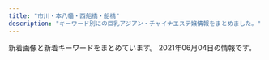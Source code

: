 ```yaml
---
title: "市川・本八幡・西船橋・船橋"
description: "キーワード別にの巨乳アジアン・チャイナエステ嬢情報をまとめました。"
---
```


新着画像と新着キーワードをまとめています。
2021年06月04日の情報です。

<DmmAffiliateIns />
<KeywordTable
  shops={
    [
    {
        "name": "Pink Love",
        "keywords": {
            "88": 4,
            "87": 40,
            "D": 44
        },
        "img_links": [
            "http://www.yumegokoro.esjp.info/files/002.jpg",
            "http://www.yumegokoro.esjp.info/files/023.jpg",
            "http://www.yumegokoro.esjp.info/images/backBtn.png",
            "http://www.yumegokoro.esjp.info/images/time.png",
            "http://www.yumegokoro.esjp.info/files/010.jpg",
            "http://www.yumegokoro.esjp.info/images/barSystem.png",
            "http://www.yumegokoro.esjp.info/images/header.png",
            "http://www.yumegokoro.esjp.info/images/concept.png",
            "http://www.yumegokoro.esjp.info/files/011-03.jpg",
            "http://www.yumegokoro.esjp.info/files/023-02.jpg",
            "http://www.yumegokoro.esjp.info/files/020-02.jpg",
            "http://www.yumegokoro.esjp.info/files/027-03.jpg",
            "http://www.yumegokoro.esjp.info/files/030-03.jpg",
            "http://www.yumegokoro.esjp.info/files/019-02.jpg",
            "http://www.yumegokoro.esjp.info/images/barTherapist.png",
            "http://www.yumegokoro.esjp.info/files/011.jpg",
            "http://www.yumegokoro.esjp.info/files/010-02.jpg",
            "http://www.yumegokoro.esjp.info/files/027.jpg",
            "http://www.yumegokoro.esjp.info/files/012-03.jpg",
            "http://www.yumegokoro.esjp.info/files/023-03.jpg",
            "http://www.yumegokoro.esjp.info/files/029-02.jpg",
            "http://www.yumegokoro.esjp.info/files/029-03.jpg",
            "http://www.yumegokoro.esjp.info/files/004.jpg",
            "http://www.yumegokoro.esjp.info/images/barAccess.png",
            "http://www.yumegokoro.esjp.info/images/barRecruit.png",
            "http://www.yumegokoro.esjp.info/files/012-02.jpg",
            "http://www.yumegokoro.esjp.info/files/030.jpg",
            "http://www.yumegokoro.esjp.info/images/btnTop.png",
            "http://www.yumegokoro.esjp.info/files/004-03.jpg",
            "http://www.yumegokoro.esjp.info/images/barProfileSche.png",
            "http://www.yumegokoro.esjp.info/images/barSchedule.png",
            "http://www.yumegokoro.esjp.info/files/020.jpg",
            "http://www.yumegokoro.esjp.info/files/012.jpg",
            "http://www.yumegokoro.esjp.info/files/010-03.jpg",
            "http://www.yumegokoro.esjp.info/files/011-02.jpg",
            "http://www.yumegokoro.esjp.info/files/020-03.jpg",
            "http://www.yumegokoro.esjp.info/files/004-02.jpg",
            "http://www.yumegokoro.esjp.info/files/029.jpg",
            "http://www.yumegokoro.esjp.info/files/030-02.jpg",
            "http://www.yumegokoro.esjp.info/files/027-02.jpg",
            "http://www.yumegokoro.esjp.info/images/barLink.png",
            "http://www.yumegokoro.esjp.info/files/019.jpg",
            "http://www.yumegokoro.esjp.info/images/contentBottom.jpg",
            "http://www.yumegokoro.esjp.info/images/barProfile.png",
            "http://www.yumegokoro.esjp.info/files/002-02.jpg",
            "http://www.yumegokoro.esjp.info/files/002-03.jpg",
            "http://www.yumegokoro.esjp.info/files/019-03.jpg"
        ],
        "station": "JR\u8239\u6a4b\u99c5\u5317\u53e3",
        "url": "http://www.yumegokoro.esjp.info/"
    },
    {
        "img_links": [
            "http://hinata.relaxnabi.com/css/right.jpg",
            "http://hinata.relaxnabi.com/css/nav/sub-004.jpg",
            "http://hinata.relaxnabi.com/css/staff/staff-06.jpg",
            "http://hinata.relaxnabi.com/css/staff/staff17.jpg",
            "http://hinata.relaxnabi.com/css/staff/staff00001-a.jpg",
            "http://hinata.relaxnabi.com/css/top02.jpg",
            "http://hinata.relaxnabi.com/css/nav/sub-005.jpg",
            "http://hinata.relaxnabi.com/css/tel01.png",
            "http://hinata.relaxnabi.com/css/girls001.jpg",
            "http://hinata.relaxnabi.com/css/nav/sub-003.jpg",
            "http://hinata.relaxnabi.com/css/staff/staff00003.jpg",
            "http://hinata.relaxnabi.com/css/staff/staff-002.jpg",
            "http://hinata.relaxnabi.com/css/staff/staff015.jpg",
            "http://hinata.relaxnabi.com/css/staff/staff015-a.jpg",
            "http://hinata.relaxnabi.com/css/nav/sub-002.jpg",
            "http://hinata.relaxnabi.com/css/main-left02.jpg",
            "http://hinata.relaxnabi.com/css/staff/staff-007-a.jpg",
            "http://hinata.relaxnabi.com/css/nav/nav-005.jpg",
            "http://hinata.relaxnabi.com/css/nav/nav-003.jpg",
            "http://hinata.relaxnabi.com/css/left.jpg",
            "http://hinata.relaxnabi.com/css/staff/staff-007.jpg",
            "http://hinata.relaxnabi.com/css/staff/staff-08-a.jpg",
            "http://hinata.relaxnabi.com/css/nav/sub-001.jpg",
            "http://hinata.relaxnabi.com/css/button.jpg",
            "http://hinata.relaxnabi.com/css/nav/sub-006.jpg",
            "http://hinata.relaxnabi.com/css/nav/nav-002.jpg",
            "http://hinata.relaxnabi.com/css/nav/nav-006.jpg",
            "http://hinata.relaxnabi.com/css/nav/nav-001.jpg",
            "http://hinata.relaxnabi.com/css/staff/staff-08.jpg",
            "http://hinata.relaxnabi.com/css/staff/staff-06-a.jpg",
            "http://hinata.relaxnabi.com/css/staff/staff00001.jpg",
            "http://hinata.relaxnabi.com/img/tiaowen.png",
            "http://hinata.relaxnabi.com/css/nav/nav-004.jpg",
            "http://hinata.relaxnabi.com/css/staff/staff-002-a.jpg",
            "http://hinata.relaxnabi.com/css/staff/staff00003-a.jpg",
            "http://hinata.relaxnabi.com/css/staff/staff00004-a.jpg",
            "http://hinata.relaxnabi.com/css/staff/staff00004.jpg",
            "http://hinata.relaxnabi.com/css/staff/staff17-a.jpg",
            "http://hinata.relaxnabi.com/css/osusume40.jpg",
            "http://hinata.relaxnabi.com/css/main-left03.jpg"
        ],
        "name": "\u6696 \uff5eHinata\uff5e",
        "url": "http://hinata.relaxnabi.com/",
        "keywords": {
            "91": 1,
            "D": 2,
            "C": 4,
            "92": 3,
            "F": 1,
            "89": 1,
            "86": 2,
            "E": 4,
            "90": 2
        },
        "station": "JR\u8239\u6a4b\u99c5\u5317\u53e3"
    },
    {
        "img_links": [
            "https://fu-coco.net/wp-content/uploads/2021/05/987654324567co.jpg",
            "https://fu-coco.net/wp-content/themes/este/img/top-img01a.png",
            "https://fu-coco.net/wp-content/uploads/2021/05/8976saco.jpg",
            "https://fu-coco.net/wp-content/uploads/2021/05/78652147cooc.jpg",
            "https://fu-coco.net/wp-content/uploads/2021/05/1oiuytreewrstdyfugco.jpg",
            "https://fu-coco.net/wp-content/themes/este/img/call.png",
            "https://fu-coco.net/wp-content/uploads/2021/05/34568976co.jpg",
            "https://fu-coco.net/wp-content/themes/este/img/top-img01b.png",
            "https://fu-coco.net/wp-content/themes/este/img/top-img02a.png",
            "https://fu-coco.net/wp-content/uploads/2021/05/897s6atyco.jpg",
            "https://fu-coco.net/wp-content/uploads/2021/05/9876543co.jpg",
            "https://fu-coco.net/wp-content/themes/este/img/tel_header.png",
            "https://fu-coco.net/wp-content/uploads/2021/05/435698765co.jpg",
            "https://fu-coco.net/wp-content/uploads/2021/05/9087621co.jpg",
            "https://fu-coco.net/wp-content/themes/este/img/tel_footer.png",
            "https://fu-coco.net/wp-content/themes/este/img/2.png",
            "https://fu-coco.net/wp-content/uploads/2021/05/9087654co.jpg"
        ],
        "keywords": {
            "D": 23,
            "F": 4,
            "\u30bb\u30af\u30b7\u30fc": 3
        },
        "url": "https://fu-coco.net/",
        "name": "COCO",
        "station": "\u8239\u6a4b\u99c5\u5317\u53e3"
    },
    {
        "img_links": [
            "http://yelaixang.sweet-relaxation.com/img/slick/sl-7.jpg",
            "http://yelaixang.sweet-relaxation.com/img/cast/nina-03.jpg",
            "http://yelaixang.sweet-relaxation.com/img/cast/naru-03.jpg",
            "http://yelaixang.sweet-relaxation.com/img/cast/nana-03.jpg",
            "http://yelaixang.sweet-relaxation.com/img/cast/nina-01.jpg",
            "http://yelaixang.sweet-relaxation.com/img/cast/naru-01.jpg",
            "http://yelaixang.sweet-relaxation.com/img/cast/miya-02.jpg",
            "http://yelaixang.sweet-relaxation.com/img/cast/miya-03.jpg",
            "http://yelaixang.sweet-relaxation.com/img/slick/sl-4.jpg",
            "http://yelaixang.sweet-relaxation.com/img/cast/nana-04.jpg",
            "http://yelaixang.sweet-relaxation.com/img/cast/miya-01.jpg",
            "http://yelaixang.sweet-relaxation.com/img/cast/key-03.jpg",
            "http://yelaixang.sweet-relaxation.com/img/slick/sl-2.jpg",
            "http://yelaixang.sweet-relaxation.com/img/slick/sl-5.jpg",
            "http://yelaixang.sweet-relaxation.com/img/slick/sl-6.jpg",
            "http://yelaixang.sweet-relaxation.com/img/cast/naru-02.jpg",
            "http://yelaixang.sweet-relaxation.com/img/slick/sl-1.jpg",
            "http://yelaixang.sweet-relaxation.com/img/cast/key-02.jpg",
            "http://yelaixang.sweet-relaxation.com/img/cast/nina-02.jpg",
            "http://yelaixang.sweet-relaxation.com/img/slick/sl-3.jpg",
            "http://yelaixang.sweet-relaxation.com/img/cast/nana-02.jpg",
            "http://yelaixang.sweet-relaxation.com/img/cast/key-01.jpg",
            "http://yelaixang.sweet-relaxation.com/img/cast/nana-01.jpg"
        ],
        "keywords": {},
        "url": "http://yelaixang.sweet-relaxation.com/",
        "station": "JR\u672c\u516b\u5e61\u99c5",
        "name": "\u591c\u6765\u9999\uff5eYe Lai Xang\uff5e"
    },
    {
        "name": "\u3055\u304f\u3089",
        "station": "JR\u897f\u8239\u6a4b\u99c5\u5317\u53e3",
        "img_links": [
            "http://stylelife.work/Public/Wap/picture/sp-line.png",
            "http://stylelife.work/Public/Wap/picture/sp-staff-list.png",
            "http://stylelife.work/Uploads/user/5e1d3400053fa.jpg",
            "http://stylelife.work/Uploads/user/609cc19235ed5.jpg",
            "http://stylelife.work/Uploads/user/60374b6e9f505.jpg",
            "http://stylelife.work/Uploads/user/6074fcd675258.jpg",
            "http://stylelife.work/Uploads/user/60a5e5f105e9e.jpg",
            "http://stylelife.work/Uploads/user/5de74b9acbf92.jpg",
            "http://stylelife.work/Uploads/user/60a5e6522483f.jpg",
            "http://stylelife.work/Uploads/user/5ebfa12d5429d.jpg",
            "http://stylelife.work/Public/Wap/picture/m-foot.png",
            "http://stylelife.work/Uploads/user/6074fd15194a0.jpg",
            "http://stylelife.work/Public/Wap/picture/staff-pc.png",
            "http://stylelife.work/Public/Wap/picture/m-tel.png",
            "http://stylelife.work/Uploads/user/5f3cd192667f4.jpg",
            "http://stylelife.work/ueditor/php/upload/image/20180712/1531373827278035.png",
            "http://stylelife.work/Uploads/user/5e79901ca108f.jpg",
            "http://stylelife.work/ueditor/php/upload/image/20180712/1531374173659035.png",
            "http://stylelife.work/Uploads/user/5e4101be77e18.jpg",
            "http://stylelife.work/ueditor/php/upload/image/20180712/1531367078235696.png",
            "http://stylelife.work/Uploads/user/6074fcb772404.jpg",
            "http://stylelife.work/Uploads/user/60374ca1c2ba1.jpg",
            "http://stylelife.work/Uploads/user/60374cd308bf7.jpg",
            "http://stylelife.work/Uploads/user/5e1d330613089.jpg",
            "http://stylelife.work/Uploads/user/5ebf50cc42240.jpg",
            "http://stylelife.work/Uploads/user/60374c0661343.jpg",
            "http://stylelife.work/Uploads/user/5eb35a13a1df3.jpg",
            "http://stylelife.work/Uploads/user/5ef9a9fd8cd20.jpg",
            "http://stylelife.work/Uploads/user/5ebf4ff2905f1.jpg",
            "http://stylelife.work/Uploads/user/5dfc857c95e57.jpg",
            "http://stylelife.work/Uploads/user/5de74b09394d7.jpg",
            "http://stylelife.work/Uploads/user/5deb614369ccd.jpg",
            "http://stylelife.work/Uploads/user/5e68a1524c2d2.jpg",
            "http://stylelife.work/Uploads/user/5de74b74a4faa.jpg"
        ],
        "url": "http://stylelife.work/",
        "keywords": {
            "\u5de8\u4e73": 2,
            "\u80f8": 1,
            "\u4e73": 2,
            "G": 1,
            "F": 3,
            "D": 2
        }
    },
    {
        "url": "http://virtger.xyz/",
        "station": "\u672c\u516b\u5e61\u99c5",
        "keywords": {},
        "name": "\u732b",
        "img_links": [
            "http://virtger.xyz/style/images/nav2-sta.png",
            "http://virtger.xyz/uploads/210112/1-210112092150b1.jpg",
            "http://virtger.xyz/uploads/201229/1-201229152000Y5.jpg",
            "http://virtger.xyz/uploads/210403/1-210403154531335.jpg",
            "http://virtger.xyz/style/images/t6.jpg",
            "http://virtger.xyz/style/images/nav-sys.jpg",
            "http://virtger.xyz/style/images/t3.png",
            "http://virtger.xyz/style/images/t4.jpg",
            "http://virtger.xyz/style/images/index-miru_18.jpg",
            "http://virtger.xyz/uploads/210304/1-210304151524134.jpg",
            "http://virtger.xyz/uploads/210112/1-210112092540164.jpg",
            "http://virtger.xyz/style/images/t2.png",
            "http://virtger.xyz/uploads/210112/1-21011209234CV.jpg",
            "http://virtger.xyz/uploads/210403/1-210403154615Q9.jpg",
            "http://virtger.xyz/uploads/210112/1-2101120920292M.jpg",
            "http://virtger.xyz/style/images/index-miru_03.jpg",
            "http://virtger.xyz/style/images/index-miru_06.jpg",
            "http://virtger.xyz/style/images/sys.jpg",
            "http://virtger.xyz/style/images/s-bian.png",
            "http://virtger.xyz/uploads/210304/1-210304151405b3.jpg"
        ]
    },
    {
        "img_links": [
            "https://leaf-relax.com/wp-content/uploads/2021/05/3DB4EFBC-AF1B-435C-ABCB-3545B4C48F59.jpeg",
            "https://leaf-relax.com/wp-content/uploads/2021/03/1E72DCA7-178C-4423-B532-64C921244CD8.jpeg",
            "https://leaf-relax.com/wp-content/themes/este/img/top-img02a.png",
            "https://leaf-relax.com/wp-content/uploads/2021/06/93FF1C75-7037-4671-9B65-2D48D11B7ABE.jpeg",
            "https://leaf-relax.com/wp-content/themes/este/img/top-img01c.png",
            "https://leaf-relax.com/wp-content/uploads/2021/04/8C901857-8329-4836-BB15-FACE1430E3F7.jpeg",
            "https://leaf-relax.com/wp-content/uploads/2020/01/F56E51AE-947C-43C4-88C5-E2242C27061C.jpeg",
            "https://leaf-relax.com/wp-content/themes/este/img/tel_footer.png",
            "https://leaf-relax.com/wp-content/themes/este/img/1.jpg",
            "https://leaf-relax.com/wp-content/themes/este/img/call.png",
            "https://leaf-relax.com/wp-content/uploads/2021/03/DB2A2C9F-6035-4E9D-8D28-6C22A543E8DC.jpeg",
            "https://leaf-relax.com/wp-content/uploads/2021/03/C1B14BDE-84B6-467B-9532-C60E8A518E03.jpeg",
            "https://leaf-relax.com/wp-content/uploads/2021/03/16A1F057-C26F-47E3-A706-3E53BBA789FC.jpeg",
            "https://leaf-relax.com/wp-content/uploads/2021/04/7249526C-1C90-423A-8CF8-A6B7DF3016ED.jpeg",
            "https://leaf-relax.com/wp-content/uploads/2021/03/8C6881AA-D716-419E-8BFF-82AAA258E338.jpeg",
            "https://leaf-relax.com/wp-content/uploads/2021/03/uiahleaf.jpg",
            "https://leaf-relax.com/wp-content/uploads/2021/05/B320F3D8-A181-4E6B-AEEE-7995FEFEF15E.jpeg",
            "https://leaf-relax.com/wp-content/themes/este/img/top-img01.png",
            "https://leaf-relax.com/wp-content/themes/este/img/2.jpg",
            "https://leaf-relax.com/wp-content/uploads/2021/03/D5FC7105-D296-4544-A10A-F769C6CD5B0C.jpeg",
            "https://leaf-relax.com/wp-content/themes/este/img/tel_header.png",
            "https://leaf-relax.com/wp-content/uploads/2020/01/727B1E93-B273-418A-ADFB-21CA51B3BD11.jpeg",
            "https://leaf-relax.com/wp-content/themes/este/img/top-img03.png",
            "https://leaf-relax.com/wp-content/themes/este/img/4.jpg",
            "https://leaf-relax.com/wp-content/uploads/2021/05/1018DA9B-A1BF-40E3-B2AD-9442809499C5.jpeg",
            "https://leaf-relax.com/wp-content/themes/este/img/3.jpg",
            "https://leaf-relax.com/wp-content/uploads/2021/04/5D8F478C-B99F-48C1-81A3-7741B432AD67.jpeg",
            "https://leaf-relax.com/wp-content/uploads/2021/06/C39D204D-315D-47A3-A66A-7A7E24FABF32.jpeg",
            "https://leaf-relax.com/wp-content/uploads/2021/03/E9712B35-BA07-4315-B0E1-9DE89646DE20.jpeg"
        ],
        "name": "\u30ea\u30fc\u30d5",
        "keywords": {
            "\u30bb\u30af\u30b7\u30fc": 2,
            "C": 3,
            "E": 24,
            "D": 15,
            "\u5de8\u4e73": 7,
            "\u4e73": 7,
            "\u80f8": 2
        },
        "station": "JR\u897f\u8239\u6a4b\u99c5\u5317\u53e3",
        "url": "https://leaf-relax.com/"
    },
    {
        "station": "JR\u897f\u8239\u6a4b\u99c5\u5357\u53e3",
        "img_links": [
            "http://hanaoto.pw/images/yuki1.jpg",
            "http://hanaoto.pw/images/maga.jpg",
            "http://hanaoto.pw/images/g2.jpg",
            "http://hanaoto.pw/images/g6.jpg",
            "http://hanaoto.pw/images/nana1.jpg",
            "http://hanaoto.pw/images/am1.jpg",
            "http://hanaoto.pw/images/flash5.jpg",
            "http://hanaoto.pw/images/ami1.jpg",
            "http://hanaoto.pw/images/a02.jpg",
            "http://hanaoto.pw/images/hh1.jpg",
            "http://hanaoto.pw/images/tel.png",
            "http://hanaoto.pw/images/flash3.jpg",
            "http://hanaoto.pw/images/maga1.jpg",
            "http://hanaoto.pw/images/flash.jpg",
            "http://hanaoto.pw/images/sptel.png",
            "http://hanaoto.pw/images/flash4.jpg",
            "http://hanaoto.pw/images/mobile.png",
            "http://hanaoto.pw/images/la.jpg",
            "http://hanaoto.pw/images/aa1.jpg"
        ],
        "url": "http://hanaoto.pw/",
        "keywords": {
            "C": 16
        },
        "name": "NEW \u82b1\u30ce\u97f3"
    },
    {
        "keywords": {
            "90": 1,
            "86": 1,
            "C": 1,
            "E": 1,
            "87": 1,
            "88": 3,
            "D": 4
        },
        "url": "http://pinklady-esthe.net/",
        "img_links": [
            "http://pinklady-esthe.net/img/stt3.jpg",
            "http://pinklady-esthe.net/img/sm.jpg",
            "http://pinklady-esthe.net/img/t4.jpg",
            "http://pinklady-esthe.net/img/st3.jpg",
            "http://pinklady-esthe.net/img/st4.jpg",
            "http://pinklady-esthe.net/img/t1.jpg",
            "http://pinklady-esthe.net/img/t2.jpg",
            "http://pinklady-esthe.net/img/r2.jpg",
            "http://pinklady-esthe.net/img/st5.jpg",
            "http://pinklady-esthe.net/img/stt1.jpg",
            "http://pinklady-esthe.net/img/r4.jpg",
            "http://pinklady-esthe.net/img/f1.jpg",
            "http://pinklady-esthe.net/img/st1.jpg",
            "http://pinklady-esthe.net/img/r3.jpg",
            "http://pinklady-esthe.net/img/t3.jpg",
            "http://pinklady-esthe.net/img/t5.jpg",
            "http://pinklady-esthe.net/img/t6.jpg",
            "http://pinklady-esthe.net/img/r1.jpg",
            "http://pinklady-esthe.net/img/st2.jpg",
            "http://pinklady-esthe.net/img/top.jpg",
            "http://pinklady-esthe.net/img/no.png",
            "http://pinklady-esthe.net/img/st6.jpg",
            "http://pinklady-esthe.net/img/noo.png"
        ],
        "name": "V\u611bP",
        "station": "JR\u8239\u6a4b\u99c5\u5317\u53e3"
    },
    {
        "keywords": {},
        "img_links": [
            "http://hi-msg.com/moonlove/img/fla-2.jpg",
            "http://hi-msg.com/moonlove/img/staff-list.png",
            "http://hi-msg.com/moonlove/img/fla-1.jpg",
            "http://hi-msg.com/moonlove/img/p-1.jpg",
            "http://hi-msg.com/moonlove/img/p-2.jpg",
            "http://hi-msg.com/moonlove/img/p-3.jpg",
            "http://hi-msg.com/moonlove/img/head.png",
            "http://hi-msg.com/moonlove/img/p-10.jpg",
            "http://hi-msg.com/moonlove/img/botton.png"
        ],
        "url": "http://hi-msg.com/moonlove/",
        "name": "\u6708\u306e\u604b",
        "station": "JR\u8239\u6a4b\u99c5"
    },
    {
        "name": "\u5f69",
        "station": "JR\u5e02\u5ddd\u99c5\u5357\u53e3",
        "img_links": [
            "http://www.aya-aroma.com/images/mobile.jpg",
            "http://www.aya-aroma.com/files/003.jpg",
            "http://www.aya-aroma.com/files/015.jpg",
            "http://www.aya-aroma.com/files/008-02.jpg",
            "http://www.aya-aroma.com/files/008.jpg",
            "http://www.aya-aroma.com/files/001-03.jpg",
            "http://www.aya-aroma.com/files/008-03.jpg",
            "http://www.aya-aroma.com/files/003-03.jpg",
            "http://www.aya-aroma.com/files/001-02.jpg",
            "http://www.aya-aroma.com/files/001.jpg",
            "http://www.aya-aroma.com/images/melmaga.jpg",
            "http://www.aya-aroma.com/files/015-03.jpg",
            "http://www.aya-aroma.com/images/coverGirlParts.png",
            "http://www.aya-aroma.com/images/concept.jpg",
            "http://www.aya-aroma.com/files/002-03.jpg",
            "http://www.aya-aroma.com/files/010-02.jpg",
            "http://www.aya-aroma.com/files/003-02.jpg",
            "http://www.aya-aroma.com/images/backlistbtn.png",
            "http://www.aya-aroma.com/files/002-02.jpg",
            "http://www.aya-aroma.com/files/010.jpg",
            "http://www.aya-aroma.com/files/002.jpg",
            "http://www.aya-aroma.com/files/010-03.jpg",
            "http://www.aya-aroma.com/files/015-02.jpg"
        ],
        "keywords": {
            "D": 9,
            "86": 12,
            "84": 3,
            "87": 3,
            "C": 6
        },
        "url": "http://www.aya-aroma.com/"
    },
    {
        "img_links": [
            "http://www.hanamonogaari.xyz/images/s_mobile.jpg",
            "http://www.hanamonogaari.xyz/images/info.jpg",
            "http://www.hanamonogaari.xyz/uploads/210515/1-210515135135c9.jpg",
            "http://www.hanamonogaari.xyz/images/s_info.jpg",
            "http://www.hanamonogaari.xyz/images/news_bj1.jpg",
            "http://www.hanamonogaari.xyz/uploads/210517/1-21051G35A3545.jpg",
            "http://www.hanamonogaari.xyz/images/s_news.jpg",
            "http://www.hanamonogaari.xyz/uploads/210515/1-210515135204509.jpg",
            "http://www.hanamonogaari.xyz/uploads/181107/1-1Q10G02JTT.png",
            "http://www.hanamonogaari.xyz/uploads/210515/1-21051513510A39.jpg",
            "http://www.hanamonogaari.xyz/images/news_bj3.jpg",
            "http://www.hanamonogaari.xyz/uploads/181107/1-1Q10G04R3933.jpg",
            "http://www.hanamonogaari.xyz/uploads/181109/1-1Q10Z92056352.jpg",
            "http://www.hanamonogaari.xyz/images/s_news01.jpg",
            "http://www.hanamonogaari.xyz/uploads/210517/1-21051G35G0109.jpg",
            "http://www.hanamonogaari.xyz/uploads/181107/1-1Q10G0250S39.png",
            "http://www.hanamonogaari.xyz/uploads/181107/1-1Q10G12K2455.png",
            "http://www.hanamonogaari.xyz/uploads/181107/1-1Q10G02G1591.png",
            "http://www.hanamonogaari.xyz/uploads/181107/1-1Q10G1262I06.png",
            "http://www.hanamonogaari.xyz/uploads/181107/1-1Q10G21110N5.jpg",
            "http://www.hanamonogaari.xyz/uploads/181107/1-1Q10G02416215.png"
        ],
        "station": "JR\u897f\u8239\u6a4b\u99c5\u5357\u53e3",
        "url": "http://www.hanamonogaari.xyz/",
        "name": "\u3044\u3061\u3054",
        "keywords": {
            "85": 1,
            "C": 1,
            "E": 1,
            "84": 1,
            "88": 2,
            "D": 2
        }
    },
    {
        "station": "JR\u897f\u8239\u6a4b\u99c5\u5357\u53e3",
        "keywords": {
            "86": 3,
            "C": 12,
            "87": 1,
            "D": 4,
            "E": 2,
            "G": 2
        },
        "name": "\u30d5\u30a1\u30b9\u30c8\u30af\u30e9\u30b9",
        "img_links": [
            "https://firstclass.ests.jp/images/sp_ico06.png",
            "https://firstclass.ests.jp/images/sp_ico05.png",
            "https://firstclass.ests.jp/images/sp_tel.png",
            "https://firstclass.ests.jp/photos/sites/17/2021/06/2021060302504150.jpg",
            "https://firstclass.ests.jp/images/sp_ico04.png",
            "https://firstclass.ests.jp/photos/sites/17/2021/06/202106041709087-e1622794160810.jpeg",
            "https://firstclass.ests.jp/images/sp_ico02.png",
            "https://firstclass.ests.jp/images/info.jpg",
            "https://firstclass.ests.jp/photos/sites/17/2021/06/2021060417030284-e1622793872351.jpeg",
            "https://firstclass.ests.jp/images/sp_header.png",
            "https://firstclass.ests.jp/images/header_tel.png",
            "https://firstclass.ests.jp/photos/sites/17/2021/06/2021060302492673.jpg",
            "https://firstclass.ests.jp/images/sp_ico01.png",
            "https://firstclass.ests.jp/photos/sites/17/2021/06/202106030251062.jpg",
            "https://firstclass.ests.jp/images/sp_ico03.png",
            "https://firstclass.ests.jp/images/end.png",
            "https://firstclass.ests.jp/images/header_mail.png",
            "https://firstclass.ests.jp/images/header_open.png",
            "https://firstclass.ests.jp/photos/sites/17/2021/06/2021060302501756.jpg"
        ],
        "url": "https://firstclass.ests.jp/"
    },
    {
        "img_links": [
            "http://nishifunabashi.xyz/images/mio.jpg",
            "http://nishifunabashi.xyz/images/rumi2.jpg",
            "http://nishifunabashi.xyz/images/tite-staff.png",
            "http://nishifunabashi.xyz/images/yumi2.jpg",
            "http://nishifunabashi.xyz/images/r01.jpg",
            "http://nishifunabashi.xyz/images/g015.jpg",
            "http://nishifunabashi.xyz/images/m1.jpg",
            "http://nishifunabashi.xyz/images/n1.jpg",
            "http://nishifunabashi.xyz/images/kina.jpg",
            "http://nishifunabashi.xyz/images/g32.jpg",
            "http://nishifunabashi.xyz/images/sla1.jpg",
            "http://nishifunabashi.xyz/images/miu1.jpg",
            "http://nishifunabashi.xyz/images/g15.jpg",
            "http://nishifunabashi.xyz/images/miu.jpg",
            "http://nishifunabashi.xyz/images/newt.png",
            "http://nishifunabashi.xyz/images/moe.jpg",
            "http://nishifunabashi.xyz/images/miho.jpg",
            "http://nishifunabashi.xyz/images/rie2.jpg",
            "http://nishifunabashi.xyz/images/chun1.jpg",
            "http://nishifunabashi.xyz/images/moe1.jpg",
            "http://nishifunabashi.xyz/images/g33.jpg",
            "http://nishifunabashi.xyz/images/ga.jpg",
            "http://nishifunabashi.xyz/images/mio1.jpg",
            "http://nishifunabashi.xyz/images/gat.png",
            "http://nishifunabashi.xyz/images/yumi3.jpg",
            "http://nishifunabashi.xyz/images/g1.jpg",
            "http://nishifunabashi.xyz/images/n2.jpg",
            "http://nishifunabashi.xyz/images/i2.jpg",
            "http://nishifunabashi.xyz/images/g01.jpg",
            "http://nishifunabashi.xyz/images/g001.jpg",
            "http://nishifunabashi.xyz/images/sla3.jpg",
            "http://nishifunabashi.xyz/images/i3.jpg",
            "http://nishifunabashi.xyz/images/mobile.png",
            "http://nishifunabashi.xyz/images/m2.jpg",
            "http://nishifunabashi.xyz/images/top.png",
            "http://nishifunabashi.xyz/images/sla2.jpg",
            "http://nishifunabashi.xyz/images/g0.jpg",
            "http://nishifunabashi.xyz/images/mio2.jpg",
            "http://nishifunabashi.xyz/images/ga1.jpg",
            "http://nishifunabashi.xyz/images/baner.jpg",
            "http://nishifunabashi.xyz/images/r02.jpg",
            "http://nishifunabashi.xyz/images/i1.jpg",
            "http://nishifunabashi.xyz/images/rie1.jpg",
            "http://nishifunabashi.xyz/images/pickt.png",
            "http://nishifunabashi.xyz/images/kina1.jpg",
            "http://nishifunabashi.xyz/images/chun2.jpg",
            "http://nishifunabashi.xyz/images/rumi1.jpg",
            "http://nishifunabashi.xyz/images/moe2.jpg",
            "http://nishifunabashi.xyz/images/r04.jpg",
            "http://nishifunabashi.xyz/images/yumi1.jpg",
            "http://nishifunabashi.xyz/images/kina2.jpg",
            "http://nishifunabashi.xyz/images/rumi3.jpg",
            "http://nishifunabashi.xyz/images/miho2.jpg",
            "http://nishifunabashi.xyz/images/n3.jpg",
            "http://nishifunabashi.xyz/images/chun3.jpg",
            "http://nishifunabashi.xyz/images/rie.jpg",
            "http://nishifunabashi.xyz/images/r03.jpg"
        ],
        "name": "\u82b1\u706b",
        "keywords": {
            "C": 7
        },
        "url": "http://nishifunabashi.xyz/",
        "station": "JR\u897f\u8239\u6a4b\u99c5\u5357\u53e3"
    },
    {
        "keywords": {
            "D": 9,
            "C": 1,
            "88": 1,
            "\u80f8": 4,
            "\u30bb\u30af\u30b7\u30fc": 3,
            "G": 1,
            "90": 1,
            "\u4e73": 4,
            "87": 3,
            "E": 15,
            "86": 6,
            "83": 1,
            "F": 2,
            "84": 2,
            "85": 3
        },
        "url": "https://iris.ests.jp/",
        "name": "\u30a2\u30a4\u30ea",
        "img_links": [
            "https://iris.ests.jp/photos/sites/58/2021/06/2021060121434349.jpeg",
            "https://iris.ests.jp/photos/sites/58/2021/05/2021050700201943.jpeg",
            "https://iris.ests.jp/images/room5.jpg",
            "https://iris.ests.jp/photos/sites/58/2021/05/2021052215134418.jpeg",
            "https://iris.ests.jp/images/paypay.jpg",
            "https://iris.ests.jp/photos/sites/58/2021/04/2021040711032795.jpeg",
            "https://iris.ests.jp/photos/sites/58/2021/05/2021051514033399.jpeg",
            "https://iris.ests.jp/photos/sites/58/2021/06/2021060316190293.jpeg",
            "https://iris.ests.jp/photos/sites/58/2021/05/2021052015531888.jpeg",
            "https://iris.ests.jp/photos/sites/58/2021/05/202105030004264.jpeg",
            "https://iris.ests.jp/photos/sites/58/2021/05/2021052911211287.jpeg",
            "https://iris.ests.jp/images/room4.jpg",
            "https://iris.ests.jp/images/twitter.jpg",
            "https://iris.ests.jp/images/top.jpg",
            "https://iris.ests.jp/photos/sites/58/2021/05/202105012000410.jpeg",
            "https://iris.ests.jp/photos/sites/58/2021/05/2021051514034657.jpeg",
            "https://iris.ests.jp/photos/sites/58/2021/05/2021052911211287-302x344.jpeg",
            "https://iris.ests.jp/images/s_staff.jpg",
            "https://iris.ests.jp/photos/sites/58/2021/05/2021050917483543.jpeg",
            "https://iris.ests.jp/images/staff0.jpg",
            "https://iris.ests.jp/images/room6.jpg",
            "https://iris.ests.jp/images/s_news.jpg",
            "https://iris.ests.jp/photos/sites/58/2021/05/2021051919465284.jpeg",
            "https://iris.ests.jp/photos/sites/58/2020/12/202012082142310.jpeg",
            "https://iris.ests.jp/photos/sites/58/2021/06/202106031931141.jpeg",
            "https://iris.ests.jp/photos/sites/58/2021/02/2021022616053881.jpeg",
            "https://iris.ests.jp/images/room2.jpg",
            "https://iris.ests.jp/photos/sites/58/2021/04/202104131655320.jpeg"
        ],
        "station": "JR\u897f\u8239\u6a4b\u99c5\u5317\u53e3"
    },
    {
        "img_links": [
            "http://www.diamond.mesthe.com/img/ttl_info.png",
            "http://www.diamond.mesthe.com/img/top_option04.jpg",
            "http://www.diamond.mesthe.com/img/pickup.jpg",
            "http://www.diamond.mesthe.com/files/005-02.jpg",
            "http://www.diamond.mesthe.com/img/btn_blog.png",
            "http://www.diamond.mesthe.com/img/top_option01.jpg",
            "http://www.diamond.mesthe.com/files/001-02.jpg",
            "http://www.diamond.mesthe.com/files/001.jpg",
            "http://www.diamond.mesthe.com/images/slider/2.jpg",
            "http://www.diamond.mesthe.com/images/slider/3.jpg",
            "http://www.diamond.mesthe.com/files/002.jpg",
            "http://www.diamond.mesthe.com/files/006-02.jpg",
            "http://www.diamond.mesthe.com/img/tel.png",
            "http://www.diamond.mesthe.com/files/003-02.jpg",
            "http://www.diamond.mesthe.com/files/006.jpg",
            "http://www.diamond.mesthe.com/images/slider/1.jpg",
            "http://www.diamond.mesthe.com/img/goback.jpg",
            "http://www.diamond.mesthe.com/files/004-02.jpg",
            "http://www.diamond.mesthe.com/files/004.jpg",
            "http://www.diamond.mesthe.com/img/ttl_news.png",
            "http://www.diamond.mesthe.com/img/ttl_therapist.png",
            "http://www.diamond.mesthe.com/files/002-02.jpg",
            "http://www.diamond.mesthe.com/files/005.jpg",
            "http://www.diamond.mesthe.com/files/003.jpg",
            "http://www.diamond.mesthe.com/img/btn_side_mobile.jpg",
            "http://www.diamond.mesthe.com/img/top_option03.jpg"
        ],
        "station": "JR\u897f\u8239\u6a4b\u99c5\u5357\u53e3",
        "keywords": {
            "C": 15,
            "88": 2,
            "86": 2,
            "D": 10,
            "87": 8
        },
        "name": "\u30c0\u30a4\u30e4\u30e2\u30f3\u30c9",
        "url": "http://www.diamond.mesthe.com/"
    },
    {
        "keywords": {
            "D": 6,
            "86": 4,
            "87": 6,
            "85": 2,
            "C": 19
        },
        "name": "Rainbow\uff5e\u30ec\u30a4\u30f3\u30dc\u30fc\uff5e",
        "station": "JR\u8239\u6a4b\u99c5\u5317\u53e3",
        "url": "http://www.rainbow-relax.xyz/",
        "img_links": [
            "http://www.rainbow-relax.xyz/files/005-02.jpg",
            "http://www.rainbow-relax.xyz/img/ttl_news.png",
            "http://www.rainbow-relax.xyz/img/goback.jpg",
            "http://www.rainbow-relax.xyz/files/003.jpg",
            "http://www.rainbow-relax.xyz/files/006.jpg",
            "http://www.rainbow-relax.xyz/files/003-02.jpg",
            "http://www.rainbow-relax.xyz/files/002.jpg",
            "http://www.rainbow-relax.xyz/files/001.jpg",
            "http://www.rainbow-relax.xyz/files/001-02.jpg",
            "http://www.rainbow-relax.xyz/files/004.jpg",
            "http://www.rainbow-relax.xyz/files/004-02.jpg",
            "http://www.rainbow-relax.xyz/files/002-02.jpg",
            "http://www.rainbow-relax.xyz/img/pickup.jpg",
            "http://www.rainbow-relax.xyz/images/slider/1.jpg",
            "http://www.rainbow-relax.xyz/images/slider/3.jpg",
            "http://www.rainbow-relax.xyz/files/005.jpg",
            "http://www.rainbow-relax.xyz/images/slider/2.jpg",
            "http://www.rainbow-relax.xyz/img/ttl_info.png",
            "http://www.rainbow-relax.xyz/img/btn_side_mobile.jpg",
            "http://www.rainbow-relax.xyz/files/006-02.jpg",
            "http://www.rainbow-relax.xyz/img/tel.png"
        ]
    },
    {
        "keywords": {
            "G": 12,
            "F": 12,
            "D": 6,
            "E": 95,
            "\u30bb\u30af\u30b7\u30fc": 25
        },
        "url": "http://es-massage.info/",
        "station": "JR\u897f\u8239\u6a4b\u99c5\u5357\u53e3",
        "name": "Vivid \u30d3\u30d3\u30c3\u30c9",
        "img_links": [
            "http://es-massage.info/wp-content/uploads/2018/10/g2.jpg",
            "http://es-massage.info/wp-content/uploads/2019/03/c3dc6ab90966d6cc73491056f668516d-500x750.jpg",
            "http://es-massage.info/wp-content/uploads/2019/10/3eec6cc0e85788ff3ceabceee29f9870-500x750.jpg",
            "http://es-massage.info/wp-content/uploads/2021/02/8b21e9d00752169b79ff946575142f59-212x300.jpg",
            "http://es-massage.info/wp-content/uploads/2019/12/676cfcce64ce22475e092ee147f4ebc8.jpg",
            "http://es-massage.info/wp-content/uploads/2021/03/c961a896cf70c5b14ebe86acc18cdf14-1-500x750.jpg",
            "http://es-massage.info/wp-content/uploads/2021/02/4af137ced25025eda5b4e5a512bead8f.jpg",
            "http://es-massage.info/wp-content/uploads/2018/10/g4.jpg",
            "http://es-massage.info/wp-content/uploads/2021/02/9fac07593910d80276531dd93a7855a6.jpg",
            "http://es-massage.info/wp-content/uploads/2021/02/8b21e9d00752169b79ff946575142f59.jpg",
            "http://es-massage.info/wp-content/uploads/2021/02/5d212ce2543c87f9ebee5c4251a7e224-214x300.jpg",
            "http://es-massage.info/wp-content/uploads/2020/06/15dfc139e50a1da61c3a78bf04aca51b-500x750.jpg",
            "http://es-massage.info/wp-content/uploads/2019/03/07cc9a466c3af450e20013b26e90a100.jpg",
            "http://es-massage.info/wp-content/uploads/2019/11/4fad70a18793b8dfb7a63f4939e51f94-500x750.jpg",
            "http://es-massage.info/wp-content/uploads/2021/02/2daa3be5c9da099fee0448647087d74c-212x300.jpg",
            "http://es-massage.info/wp-content/uploads/2021/03/c961a896cf70c5b14ebe86acc18cdf14-1-212x300.jpg",
            "http://es-massage.info/wp-content/uploads/2021/02/1b6cc5124ca074f693dbc5eff5a75ea0-500x750.jpg",
            "http://es-massage.info/wp-content/uploads/2021/04/f481c16456cfb6cef2c626ae7e9cc2bc.jpg",
            "http://es-massage.info/wp-content/uploads/2021/02/2daa3be5c9da099fee0448647087d74c-500x750.jpg",
            "http://es-massage.info/wp-content/uploads/2018/12/ce6acdedea0cab635b18cd82f697bf3a-218x300.jpg",
            "http://es-massage.info/wp-content/uploads/2021/02/3d21df65a2be53218994fa7e3b383bd2-500x750.jpg",
            "http://es-massage.info/wp-content/uploads/2020/09/75fbc1155333427771dcebee0f4de748-500x750.jpg",
            "http://es-massage.info/wp-content/themes/template-salon2/images/bnr.jpg",
            "http://es-massage.info/wp-content/uploads/2020/10/676cfcce64ce22475e092ee147f4ebc8-500x750.jpg",
            "http://es-massage.info/wp-content/uploads/2021/03/187232fb98eac53cd9935a4a35d04597-500x750.jpg",
            "http://es-massage.info/wp-content/uploads/2021/03/fa0ef9b192fa87f9ee5013c5e1c3bcc7-500x750.jpg",
            "http://es-massage.info/wp-content/themes/template-salon2/images/main1.jpg",
            "http://es-massage.info/wp-content/uploads/2021/02/ae895c3a85b37b5db4dcb93326cbd04d-745x1024.jpg",
            "http://es-massage.info/wp-content/uploads/2021/02/68ba0f1db1b8cdd88e360d06f49f1ba6.jpg",
            "http://es-massage.info/wp-content/uploads/2021/02/0ef7f1f9a36ecbbef9c5a949c70d788f-218x300.jpg",
            "http://es-massage.info/wp-content/uploads/2021/04/f481c16456cfb6cef2c626ae7e9cc2bc-215x300.jpg",
            "http://es-massage.info/wp-content/uploads/2020/09/704dae7b06e955f980cbf27c24214885.jpg",
            "http://es-massage.info/wp-content/uploads/2021/02/6fa3b7862db18d956a1cde1942b75408-500x750.jpg",
            "http://es-massage.info/wp-content/uploads/2021/02/4af137ced25025eda5b4e5a512bead8f-212x300.jpg",
            "http://es-massage.info/wp-content/uploads/2020/06/0fd60f0c72ad85b96635ef3d4e152bd6-500x750.jpg",
            "http://es-massage.info/wp-content/uploads/2020/04/fd7e7b34f0d7df29a59d1ebec117dda3-500x750.jpg",
            "http://es-massage.info/wp-content/uploads/2021/02/6fa3b7862db18d956a1cde1942b75408-205x300.jpg",
            "http://es-massage.info/wp-content/uploads/2021/02/0ef7f1f9a36ecbbef9c5a949c70d788f-500x750.jpg",
            "http://es-massage.info/wp-content/uploads/2021/01/329c4f8c7f334cbe95d258f70d6ca207-500x750.jpg",
            "http://es-massage.info/wp-content/uploads/2021/02/3d21df65a2be53218994fa7e3b383bd2.jpg",
            "http://es-massage.info/wp-content/uploads/2021/05/5ce765303e8205f16d97fc05a44b59db.jpg",
            "http://es-massage.info/wp-content/uploads/2021/04/f481c16456cfb6cef2c626ae7e9cc2bc-500x750.jpg",
            "http://es-massage.info/wp-content/uploads/2021/02/ae895c3a85b37b5db4dcb93326cbd04d.jpg",
            "http://es-massage.info/wp-content/uploads/2021/03/fa0ef9b192fa87f9ee5013c5e1c3bcc7-212x300.jpg",
            "http://es-massage.info/wp-content/uploads/2019/03/b85ae819f481b37cad8d1548de5893cc-500x750.jpg",
            "http://es-massage.info/wp-content/uploads/2020/09/c42007567c6d14bbd829c1d4ae5b8d4c.jpg",
            "http://es-massage.info/wp-content/uploads/2019/06/dcbeef447e8eded0b1939b00ff57d88b-500x750.jpg",
            "http://es-massage.info/wp-content/uploads/2021/02/1b6cc5124ca074f693dbc5eff5a75ea0.jpg",
            "http://es-massage.info/wp-content/uploads/2021/02/6fa3b7862db18d956a1cde1942b75408.jpg",
            "http://es-massage.info/wp-content/uploads/2021/02/ae80e0da66f78f271f9083df6c795b89-214x300.jpg",
            "http://es-massage.info/wp-content/uploads/2021/05/81e92fdc84d6f395aa845fb4091202a7-500x750.jpg",
            "http://es-massage.info/wp-content/uploads/2019/12/9934efcbe351f6dbb655c114add97813-500x750.jpg",
            "http://es-massage.info/wp-content/uploads/2021/02/68ba0f1db1b8cdd88e360d06f49f1ba6-500x750.jpg",
            "http://es-massage.info/wp-content/uploads/2020/04/6dbf19009737ff88e931378416216a70-500x750.jpg",
            "http://es-massage.info/wp-content/uploads/2021/05/5ce765303e8205f16d97fc05a44b59db-209x300.jpg",
            "http://es-massage.info/wp-content/uploads/2021/01/329c4f8c7f334cbe95d258f70d6ca207.jpg",
            "http://es-massage.info/wp-content/uploads/2020/04/fd7e7b34f0d7df29a59d1ebec117dda3.jpg",
            "http://es-massage.info/wp-content/uploads/2021/02/ae80e0da66f78f271f9083df6c795b89-500x750.jpg",
            "http://es-massage.info/wp-content/uploads/2020/09/75fbc1155333427771dcebee0f4de748.jpg",
            "http://es-massage.info/wp-content/uploads/2021/03/42e4fd3c70945346b6dd6b9e0f926434-1.jpg",
            "http://es-massage.info/wp-content/themes/template-salon2/images/header-tel.png",
            "http://es-massage.info/wp-content/uploads/2021/03/42e4fd3c70945346b6dd6b9e0f926434-1-500x750.jpg",
            "http://es-massage.info/wp-content/uploads/2021/02/9fac07593910d80276531dd93a7855a6-500x750.jpg",
            "http://es-massage.info/wp-content/uploads/2021/05/81e92fdc84d6f395aa845fb4091202a7-218x300.jpg",
            "http://es-massage.info/wp-content/uploads/2018/12/ce6acdedea0cab635b18cd82f697bf3a-500x750.jpg",
            "http://es-massage.info/wp-content/uploads/2019/12/a2ec7a239bfbf761f50708838a05c672-214x300.jpg",
            "http://es-massage.info/wp-content/uploads/2020/09/704dae7b06e955f980cbf27c24214885-500x750.jpg",
            "http://es-massage.info/wp-content/uploads/2018/10/g3.jpg",
            "http://es-massage.info/wp-content/uploads/2020/04/6dbf19009737ff88e931378416216a70.jpg",
            "http://es-massage.info/wp-content/uploads/2021/03/5db34c47b4c5816f47d11de39beefb5d-216x300.jpg",
            "http://es-massage.info/wp-content/uploads/2019/03/0c4d0538c251234bc70697ec7cf8cc97.jpg",
            "http://es-massage.info/wp-content/uploads/2021/03/5db34c47b4c5816f47d11de39beefb5d-500x750.jpg",
            "http://es-massage.info/wp-content/uploads/2021/02/ae895c3a85b37b5db4dcb93326cbd04d-218x300.jpg",
            "http://es-massage.info/wp-content/uploads/2021/02/f150534b559de6124dce0eaa1cfdf290-212x300.jpg",
            "http://es-massage.info/wp-content/uploads/2019/12/9934efcbe351f6dbb655c114add97813.jpg",
            "http://es-massage.info/wp-content/uploads/2019/06/dcbeef447e8eded0b1939b00ff57d88b-218x300.jpg",
            "http://es-massage.info/wp-content/uploads/2019/03/c3dc6ab90966d6cc73491056f668516d-218x300.jpg",
            "http://es-massage.info/wp-content/uploads/2021/03/f4811d331623d3f6e590e934b3e7ddc9-500x750.jpg",
            "http://es-massage.info/wp-content/uploads/2021/05/5ce765303e8205f16d97fc05a44b59db-715x1024.jpg",
            "http://es-massage.info/wp-content/uploads/2019/03/b85ae819f481b37cad8d1548de5893cc.jpg",
            "http://es-massage.info/wp-content/uploads/2020/10/676cfcce64ce22475e092ee147f4ebc8-214x300.jpg",
            "http://es-massage.info/wp-content/uploads/2019/03/07cc9a466c3af450e20013b26e90a100-500x750.jpg",
            "http://es-massage.info/wp-content/uploads/2020/10/676cfcce64ce22475e092ee147f4ebc8.jpg",
            "http://es-massage.info/wp-content/uploads/2021/05/81e92fdc84d6f395aa845fb4091202a7.jpg",
            "http://es-massage.info/wp-content/uploads/2021/02/8b21e9d00752169b79ff946575142f59-722x1024.jpg",
            "http://es-massage.info/wp-content/uploads/2020/09/c42007567c6d14bbd829c1d4ae5b8d4c-500x750.jpg",
            "http://es-massage.info/wp-content/uploads/2019/03/0c4d0538c251234bc70697ec7cf8cc97-500x750.jpg",
            "http://es-massage.info/wp-content/uploads/2020/06/0fd60f0c72ad85b96635ef3d4e152bd6.jpg",
            "http://es-massage.info/wp-content/uploads/2020/06/15dfc139e50a1da61c3a78bf04aca51b.jpg",
            "http://es-massage.info/wp-content/uploads/2021/03/42e4fd3c70945346b6dd6b9e0f926434-1-745x1024.jpg",
            "http://es-massage.info/wp-content/uploads/2021/03/f4811d331623d3f6e590e934b3e7ddc9.jpg",
            "http://es-massage.info/wp-content/uploads/2021/05/5ce765303e8205f16d97fc05a44b59db-500x750.jpg",
            "http://es-massage.info/wp-content/uploads/2019/10/32cbcf100bc89043ce106a68ba8535ea.jpg",
            "http://es-massage.info/wp-content/uploads/2021/03/c961a896cf70c5b14ebe86acc18cdf14-1.jpg",
            "http://es-massage.info/wp-content/uploads/2019/12/676cfcce64ce22475e092ee147f4ebc8-212x300.jpg",
            "http://es-massage.info/wp-content/uploads/2019/10/3eec6cc0e85788ff3ceabceee29f9870.jpg",
            "http://es-massage.info/wp-content/uploads/2019/10/32cbcf100bc89043ce106a68ba8535ea-500x750.jpg",
            "http://es-massage.info/wp-content/uploads/2020/10/676cfcce64ce22475e092ee147f4ebc8-730x1024.jpg",
            "http://es-massage.info/wp-content/uploads/2021/02/2daa3be5c9da099fee0448647087d74c.jpg",
            "http://es-massage.info/wp-content/uploads/2021/02/2daa3be5c9da099fee0448647087d74c-722x1024.jpg",
            "http://es-massage.info/wp-content/uploads/2021/03/fa0ef9b192fa87f9ee5013c5e1c3bcc7.jpg",
            "http://es-massage.info/wp-content/uploads/2020/09/75fbc1155333427771dcebee0f4de748-218x300.jpg",
            "http://es-massage.info/wp-content/uploads/2021/02/ae895c3a85b37b5db4dcb93326cbd04d-500x750.jpg",
            "http://es-massage.info/wp-content/uploads/2021/02/0ef7f1f9a36ecbbef9c5a949c70d788f.jpg",
            "http://es-massage.info/wp-content/uploads/2021/03/187232fb98eac53cd9935a4a35d04597.jpg",
            "http://es-massage.info/wp-content/themes/template-salon2/images/noimg.jpg",
            "http://es-massage.info/wp-content/uploads/2018/10/g1.jpg",
            "http://es-massage.info/wp-content/uploads/2021/03/187232fb98eac53cd9935a4a35d04597-722x1024.jpg",
            "http://es-massage.info/wp-content/uploads/2021/02/f150534b559de6124dce0eaa1cfdf290-500x750.jpg",
            "http://es-massage.info/wp-content/uploads/2021/02/8b21e9d00752169b79ff946575142f59-500x750.jpg",
            "http://es-massage.info/wp-content/uploads/2019/11/4fad70a18793b8dfb7a63f4939e51f94.jpg",
            "http://es-massage.info/wp-content/uploads/2021/03/5db34c47b4c5816f47d11de39beefb5d.jpg",
            "http://es-massage.info/wp-content/uploads/2021/02/3d21df65a2be53218994fa7e3b383bd2-207x300.jpg",
            "http://es-massage.info/wp-content/uploads/2021/02/f150534b559de6124dce0eaa1cfdf290.jpg",
            "http://es-massage.info/wp-content/uploads/2021/02/4af137ced25025eda5b4e5a512bead8f-500x750.jpg",
            "http://es-massage.info/wp-content/uploads/2019/12/676cfcce64ce22475e092ee147f4ebc8-500x750.jpg",
            "http://es-massage.info/wp-content/uploads/2019/03/c3dc6ab90966d6cc73491056f668516d.jpg",
            "http://es-massage.info/wp-content/uploads/2021/02/9fac07593910d80276531dd93a7855a6-209x300.jpg"
        ]
    },
    {
        "img_links": [
            "http://loveliness-est.com/images/icon_new.png",
            "http://loveliness-est.com/images/cg02.jpg",
            "http://loveliness-est.com/images/mainvisual_01_s.jpg",
            "http://loveliness-est.com/images/head_therapist.jpg",
            "http://loveliness-est.com/images/trigger.jpg",
            "http://loveliness-est.com/images/cg03.jpg",
            "http://loveliness-est.com/images/req_03.jpg",
            "http://loveliness-est.com/images/mainvisual_02.jpg",
            "http://loveliness-est.com/images/cg04.jpg",
            "http://loveliness-est.com/images/sw_tel.png",
            "http://loveliness-est.com/images/sys02.jpg",
            "http://loveliness-est.com/images/cg07.jpg",
            "http://loveliness-est.com/images/mainvisual_02_s.jpg",
            "http://loveliness-est.com/images/mainvisual_01.jpg",
            "http://loveliness-est.com/images/con03.jpg",
            "http://loveliness-est.com/images/cg05.jpg",
            "http://loveliness-est.com/images/cg01.jpg",
            "http://loveliness-est.com/images/sys01.jpg",
            "http://loveliness-est.com/images/head_interior.jpg",
            "http://loveliness-est.com/images/sys03.jpg",
            "http://loveliness-est.com/images/con02.jpg",
            "http://loveliness-est.com/images/cg06.jpg",
            "http://loveliness-est.com/images/sw_home.png",
            "http://loveliness-est.com/images/con01.jpg"
        ],
        "station": "JR\u5e02\u5ddd\u99c5\u5357\u53e3",
        "url": "http://loveliness-est.com/",
        "keywords": {},
        "name": "\u30a2\u30ed\u30de\u2605\u6d17\u4f53\u5b66\u5712"
    },
    {
        "keywords": {
            "89": 2,
            "86": 6,
            "87": 16,
            "E": 2,
            "D": 18,
            "C": 4,
            "\u30bb\u30af\u30b7\u30fc": 38
        },
        "station": "JR\u8239\u6a4b\u99c5\u5317\u53e3",
        "img_links": [
            "http://www.sexy.relaxjp.info/files/011.jpg",
            "http://www.sexy.relaxjp.info/images/m-top004.jpg",
            "http://www.sexy.relaxjp.info/files/033-02.jpg",
            "http://www.sexy.relaxjp.info/files/033.jpg",
            "http://www.sexy.relaxjp.info/files/037-03.jpg",
            "http://www.sexy.relaxjp.info/files/023-03.jpg",
            "http://www.sexy.relaxjp.info/files/034.jpg",
            "http://www.sexy.relaxjp.info/files/038-02.jpg",
            "http://www.sexy.relaxjp.info/files/003-02.jpg",
            "http://www.sexy.relaxjp.info/files/024.jpg",
            "http://www.sexy.relaxjp.info/files/030-03.jpg",
            "http://www.sexy.relaxjp.info/files/030.jpg",
            "http://www.sexy.relaxjp.info/files/024-03.jpg",
            "http://www.sexy.relaxjp.info/images/foot01.jpg",
            "http://www.sexy.relaxjp.info/files/034-02.jpg",
            "http://www.sexy.relaxjp.info/files/023-02.jpg",
            "http://www.sexy.relaxjp.info/files/036-02.jpg",
            "http://www.sexy.relaxjp.info/files/035.jpg",
            "http://www.sexy.relaxjp.info/files/034-03.jpg",
            "http://www.sexy.relaxjp.info/files/036.jpg",
            "http://www.sexy.relaxjp.info/files/036-03.jpg",
            "http://www.sexy.relaxjp.info/files/024-02.jpg",
            "http://www.sexy.relaxjp.info/files/023.jpg",
            "http://www.sexy.relaxjp.info/files/003.jpg",
            "http://www.sexy.relaxjp.info/images/m-top003.jpg",
            "http://www.sexy.relaxjp.info/images/call.png",
            "http://www.sexy.relaxjp.info/files/037-02.jpg",
            "http://www.sexy.relaxjp.info/files/003-03.jpg",
            "http://www.sexy.relaxjp.info/files/002.jpg",
            "http://www.sexy.relaxjp.info/images/m-top009.jpg",
            "http://www.sexy.relaxjp.info/files/038-03.jpg",
            "http://www.sexy.relaxjp.info/files/002-02.jpg",
            "http://www.sexy.relaxjp.info/images/m-top010.jpg",
            "http://www.sexy.relaxjp.info/files/035-02.jpg",
            "http://www.sexy.relaxjp.info/files/011-03.jpg",
            "http://www.sexy.relaxjp.info/images/m-head01.jpg",
            "http://www.sexy.relaxjp.info/photo_news/upimg/7711260af1a7163a9a_0.jpg",
            "http://www.sexy.relaxjp.info/files/011-02.jpg",
            "http://www.sexy.relaxjp.info/files/037.jpg",
            "http://www.sexy.relaxjp.info/files/033-03.jpg",
            "http://www.sexy.relaxjp.info/files/002-03.jpg",
            "http://www.sexy.relaxjp.info/files/038.jpg",
            "http://www.sexy.relaxjp.info/files/035-03.jpg",
            "http://www.sexy.relaxjp.info/files/030-02.jpg"
        ],
        "name": "Sexy Love \uff5e\u30bb\u30af\u30b7\u30fc\u30e9\u30d6\uff5e",
        "url": "http://www.sexy.relaxjp.info/"
    },
    {
        "url": "http://www.es-ai.link/",
        "name": "\u611b\u7740",
        "img_links": [
            "http://www.es-ai.link/img/hana1.jpg",
            "http://www.es-ai.link/images/news.jpg",
            "http://www.es-ai.link/images/info.jpg",
            "http://www.es-ai.link/staff/riri.jpg",
            "http://www.es-ai.link/img/yuna1.jpg",
            "http://www.es-ai.link/images/sys2.jpg",
            "http://www.es-ai.link/images/tg.jpg",
            "http://www.es-ai.link/images/mobile.jpg",
            "http://www.es-ai.link/images/head.jpg",
            "http://www.es-ai.link/images/sys1.jpg",
            "http://www.es-ai.link/images/b1.jpg",
            "http://www.es-ai.link/images/int1.jpg",
            "http://www.es-ai.link/images/staff_t.jpg",
            "http://www.es-ai.link/images/b2.jpg",
            "http://www.es-ai.link/img/riri1.jpg",
            "http://www.es-ai.link/staff/yuna.jpg",
            "http://www.es-ai.link/images/interior_t.jpg",
            "http://www.es-ai.link/images/b3.jpg",
            "http://www.es-ai.link/staff/hana.jpg",
            "http://www.es-ai.link/images/int2.jpg"
        ],
        "keywords": {},
        "station": "\u5e02\u5ddd\u99c5\u5317\u53e3"
    },
    {
        "name": "\u304a\u5e30\u308ababy",
        "keywords": {},
        "url": "http://genkiya.xyz/",
        "img_links": [
            "http://genkiya.xyz/_src/54101965/slider1_20201209160139057.jpg",
            "http://genkiya.xyz/_src/55821668/wechatimg2240.jpg",
            "http://genkiya.xyz/_src/54101963/slider2_20201209160139115.jpg",
            "http://genkiya.xyz/_src/54101958/cam.jpg",
            "http://genkiya.xyz/_src/54101959/cam.jpg",
            "http://genkiya.xyz/_src/54101964/slider3_20201209160139119.jpg",
            "http://genkiya.xyz/_src/55472725/wechatimg2939.jpg",
            "http://genkiya.xyz/_src/54101911/wechatimg198_20190126093224863.jpg",
            "http://genkiya.xyz/_src/54101949/slider5_20201209160139125.jpg",
            "http://genkiya.xyz/_src/54101956/navinavi_02.png",
            "http://genkiya.xyz/_src/54101954/navinavi_01.png",
            "http://genkiya.xyz/_src/55472724/wechatimg2939.jpg",
            "http://genkiya.xyz/_src/54279148/wechatimg234.jpg",
            "http://genkiya.xyz/_src/54279149/wechatimg234.jpg",
            "http://genkiya.xyz/_src/55821667/wechatimg2240.jpg",
            "http://genkiya.xyz/_src/54101909/_k3_4082.jpg"
        ],
        "station": "JR\u8239\u6a4b\u99c5\u5317\u53e3"
    },
    {
        "keywords": {},
        "img_links": [
            "http://est-healing.com/media/sites/7/elementor/thumbs/1-p80wscsun4m2yjg1o0stodnkziagcnwxwoc6fmnpgg.jpg",
            "http://est-healing.com/media/sites/7/elementor/thumbs/4-p62w9rkv52bp56b5armyqy2erd8xwo05uctwixo3vk.jpg",
            "http://est-healing.com/media/sites/7/elementor/thumbs/4-p62w9rku5zafrgbawf7jcntpuq6sq31cm82777zc1k.jpg",
            "http://est-healing.com/media/sites/7/elementor/thumbs/1-p62w7jok1292cljcuyo8ypzjcz4ljt85z8lxep9sqg.jpg",
            "http://est-healing.com/media/sites/7/elementor/thumbs/5-p62wagyhai96gxafs86gpzf5w4pphwu3ppob5oxpdk.jpg",
            "http://est-healing.com/media/sites/7/2021/01/flash.jpg",
            "http://est-healing.com/media/sites/7/elementor/thumbs/1-p62w7jol05abqbj79b3od0889m6qqe6z7ddmqeykkg.jpg",
            "http://est-healing.com/media/sites/7/elementor/thumbs/3-1-p1cirrr1urkadrc585tackitr9w65fibu5eg4gx40w.jpg",
            "http://est-healing.com/media/sites/7/elementor/thumbs/2-p7tknw19xe8nvh0tffokbb2jb2b2pyyqy51to6ye8w.jpg",
            "http://est-healing.com/media/sites/7/elementor/thumbs/2-p62w868ol33y38ml78famkalm81eojpq2c9kxcccl4.jpg",
            "http://est-healing.com/media/sites/7/elementor/thumbs/2-3-p1cirfj5dx3k6ttw7ij4y5lu19kedd5tggx4vvf89s.jpg",
            "http://est-healing.com/media/sites/7/elementor/thumbs/1-p7tkpask6g65aez371mf1y9fdvcw9mk954a1l4v4ww.jpg",
            "http://est-healing.com/media/sites/7/2021/01/r1-1.jpg",
            "http://est-healing.com/media/sites/7/2021/06/2.jpg",
            "http://est-healing.com/media/sites/7/2021/06/1.jpg",
            "http://est-healing.com/media/sites/7/elementor/thumbs/5-p62wagyi9lafunaa6klw49nusrruohswxug0hemh7k.jpg",
            "http://est-healing.com/media/sites/7/2021/01/top-1.jpg",
            "http://est-healing.com/media/sites/7/elementor/thumbs/3-p80wsjdpyyv37t6hlln7ntzt57e0ujn29kwkskdy8w.jpg",
            "http://est-healing.com/media/sites/7/elementor/thumbs/3-p62w8yfua46jrjhmmkm3pd6ffs6f3gto67u5bn6jeg.jpg",
            "http://est-healing.com/media/sites/7/elementor/thumbs/2-p80wsfmd7mpxxdby7k0pduxyrnwjzr84x2amvgjixs.jpg",
            "http://est-healing.com/media/sites/7/elementor/thumbs/3-p62w8yfv977t59hh0x1j3nf4cf8ka1shecluncvb8g.jpg",
            "http://est-healing.com/media/sites/7/elementor/thumbs/2-p62w868pk657gymflkuq0ujaiv3jv4ojah1a9214f4.jpg",
            "http://est-healing.com/media/sites/7/2021/01/r2-1.jpg",
            "http://est-healing.com/media/sites/7/2021/01/flash2-1.jpg"
        ],
        "url": "http://est-healing.com/",
        "name": "\u5236\u670d\u306e\u8a98\u60d1",
        "station": "JR\u672c\u516b\u5e61\u99c5\u5317\u53e3"
    },
    {
        "station": "\u672c\u516b\u5e61\u99c5\u5357\u53e3",
        "url": "http://www.shizuka.mensnv.com/",
        "name": "\u9759\uff5e\u3057\u305a\u304b\uff5e",
        "img_links": [
            "http://www.shizuka.mensnv.com/img/slider/3.jpg",
            "http://www.shizuka.mensnv.com/img/glo_03_off.jpg",
            "http://www.shizuka.mensnv.com/img/top-h5R2.jpg",
            "http://www.shizuka.mensnv.com/files/003-03.jpg",
            "http://www.shizuka.mensnv.com/img/slider/2.jpg",
            "http://www.shizuka.mensnv.com/files/003.jpg",
            "http://www.shizuka.mensnv.com/img/glo_04_off.jpg",
            "http://www.shizuka.mensnv.com/img/top-course_off.jpg",
            "http://www.shizuka.mensnv.com/img/top-h5R.jpg",
            "http://www.shizuka.mensnv.com/img/bnr-01_off.jpg",
            "http://www.shizuka.mensnv.com/files/004-03.jpg",
            "http://www.shizuka.mensnv.com/img/h4-top.jpg",
            "http://www.shizuka.mensnv.com/files/002-02.jpg",
            "http://www.shizuka.mensnv.com/files/001-02.jpg",
            "http://www.shizuka.mensnv.com/files/002.jpg",
            "http://www.shizuka.mensnv.com/img/icon_tel.png",
            "http://www.shizuka.mensnv.com/files/001.jpg",
            "http://www.shizuka.mensnv.com/files/002-03.jpg",
            "http://www.shizuka.mensnv.com/img/glo_05_off.jpg",
            "http://www.shizuka.mensnv.com/files/003-02.jpg",
            "http://www.shizuka.mensnv.com/files/004-02.jpg",
            "http://www.shizuka.mensnv.com/img/glo_01_off.jpg",
            "http://www.shizuka.mensnv.com/img/footer-top_off.jpg",
            "http://www.shizuka.mensnv.com/img/slider/1.jpg",
            "http://www.shizuka.mensnv.com/img/glo_06_off.jpg",
            "http://www.shizuka.mensnv.com/files/004.jpg",
            "http://www.shizuka.mensnv.com/img/2top-course_off.jpg",
            "http://www.shizuka.mensnv.com/img/glo_02_off.jpg",
            "http://www.shizuka.mensnv.com/files/001-03.jpg",
            "http://www.shizuka.mensnv.com/img/bnr-02_off.jpg"
        ],
        "keywords": {
            "D": 9,
            "86": 3,
            "84": 3,
            "88": 3,
            "C": 3,
            "85": 3
        }
    },
    {
        "name": "\u30a2\u30ed\u30de\u30ab\u30d5\u30a7\uff5eAroma cafe\uff5e",
        "keywords": {
            "C": 63,
            "85": 21,
            "D": 90,
            "88": 90,
            "83": 23,
            "E": 90,
            "F": 23,
            "86": 46,
            "87": 67
        },
        "url": "https://aroma-cafe.xyz.mn/",
        "station": "\u897f\u8239\u6a4b\u99c5",
        "img_links": [
            "https://aroma-cafe.xyz.mn/images/s_face.jpg",
            "https://aroma-cafe.xyz.mn/images/s_staff.jpg",
            "https://aroma-cafe.xyz.mn/images/room4.jpg",
            "https://aroma-cafe.xyz.mn/images/mobile.jpg",
            "https://aroma-cafe.xyz.mn/images/tel.jpg",
            "https://aroma-cafe.xyz.mn/images/s2.jpg",
            "https://aroma-cafe.xyz.mn/photos/sites/24/2021/05/2021052011535270.jpg",
            "https://aroma-cafe.xyz.mn/images/s1.jpg",
            "https://aroma-cafe.xyz.mn/images/line.jpg",
            "https://aroma-cafe.xyz.mn/images/room1.jpg",
            "https://aroma-cafe.xyz.mn/images/top.jpg",
            "https://aroma-cafe.xyz.mn/images/s_link.jpg",
            "https://aroma-cafe.xyz.mn/photos/sites/24/2021/05/2021051917421111.jpg",
            "https://aroma-cafe.xyz.mn/photos/sites/24/2021/05/2021050717422586.jpg",
            "https://aroma-cafe.xyz.mn/photos/sites/24/2021/05/2021052111161920.jpg",
            "https://aroma-cafe.xyz.mn/images/room3.jpg",
            "https://aroma-cafe.xyz.mn/photos/sites/24/2021/05/2021051917421034.jpg",
            "https://aroma-cafe.xyz.mn/photos/sites/24/2021/02/2021022318245015.jpg",
            "https://aroma-cafe.xyz.mn/images/ac.jpg",
            "https://aroma-cafe.xyz.mn/photos/sites/24/2021/05/2021051917420945.jpg",
            "https://aroma-cafe.xyz.mn/images/news_bj2.jpg",
            "https://aroma-cafe.xyz.mn/images/s_news.jpg",
            "https://aroma-cafe.xyz.mn/images/room2.jpg",
            "https://aroma-cafe.xyz.mn/photos/sites/24/2021/05/2021052011535120.jpg",
            "https://aroma-cafe.xyz.mn/photos/sites/24/2021/03/2021031215484691.jpg",
            "https://aroma-cafe.xyz.mn/photos/sites/24/2021/05/2021051917421115.jpg",
            "https://aroma-cafe.xyz.mn/images/new.jpg",
            "https://aroma-cafe.xyz.mn/photos/sites/24/2021/05/2021052111154891.jpg"
        ]
    },
    {
        "img_links": [
            "http://happy.relaxnabi.com/css/staff/staff0001-a.jpg",
            "http://happy.relaxnabi.com/css/nav/nav-003.png",
            "http://happy.relaxnabi.com/css/staff/staff-05.jpg",
            "http://happy.relaxnabi.com/css/staff/staff0017-a.jpg",
            "http://happy.relaxnabi.com/css/staff/staff-03.jpg",
            "http://happy.relaxnabi.com/css/top-003.png",
            "http://happy.relaxnabi.com/css/staff/staff0017.jpg",
            "http://happy.relaxnabi.com/css/nav/nav-004.png",
            "http://happy.relaxnabi.com/css/staff/staff-08-a.jpg",
            "http://happy.relaxnabi.com/css/nav/nav-001.png",
            "http://happy.relaxnabi.com/css/staff/staff-002.jpg",
            "http://happy.relaxnabi.com/css/staff/staff-03-a.jpg",
            "http://happy.relaxnabi.com/css/staff/staff0001.jpg",
            "http://happy.relaxnabi.com/css/staff/staff-007-a.jpg",
            "http://happy.relaxnabi.com/css/staff/staff-002-a.jpg",
            "http://happy.relaxnabi.com/css/staff/staff-10.jpg",
            "http://happy.relaxnabi.com/css/staff/staff-05-a.jpg",
            "http://happy.relaxnabi.com/css/top0001.png",
            "http://happy.relaxnabi.com/css/nav/nav-006.png",
            "http://happy.relaxnabi.com/css/nav/nav-005.png",
            "http://happy.relaxnabi.com/css/staff/staff-007.jpg",
            "http://happy.relaxnabi.com/css/staff/staff-04.jpg",
            "http://happy.relaxnabi.com/css/staff/staff-10-a.jpg",
            "http://happy.relaxnabi.com/css/staff/staff-04-a.jpg",
            "http://happy.relaxnabi.com/css/tel01.png",
            "http://happy.relaxnabi.com/css/staff/staff-08.jpg",
            "http://happy.relaxnabi.com/css/nav/nav-002.png"
        ],
        "url": "http://happy.relaxnabi.com/",
        "station": "JR\u8239\u6a4b\u99c5\u5317\u53e3",
        "name": "\u30de\u30fc\u30e1\u30a4\u30c9",
        "keywords": {
            "90": 2,
            "E": 3,
            "92": 3,
            "89": 2,
            "91": 1,
            "88": 1,
            "D": 4,
            "F": 1
        }
    },
    {
        "url": "http://es-suzune.com/",
        "keywords": {
            "F": 7,
            "\u30bb\u30af\u30b7\u30fc": 7
        },
        "name": "\u9234\u97f3-\u3059\u305a\u306d-",
        "img_links": [
            "http://es-suzune.com/staffPhoto/s20210219195936.jpg",
            "http://es-suzune.com/staffPhoto/b20210430230530.jpg",
            "http://es-suzune.com/staffPhoto/s20200827113054.jpg",
            "http://es-suzune.com/staffPhoto/s20210427230435.jpg",
            "http://es-suzune.com/uploadfiles/images/chuntian1_%E5%89%AF%E6%9C%AC.jpg",
            "http://es-suzune.com/images/store/02.jpg",
            "http://es-suzune.com/staffPhoto/b20200724144017.jpg",
            "http://es-suzune.com/staffPhoto/s20210430230530.jpg",
            "http://es-suzune.com/staffPhoto/s20210522231901.jpg",
            "http://es-suzune.com/staffPhoto/s20200827113641.jpg",
            "http://es-suzune.com/images/showContent.jpg",
            "http://es-suzune.com/staffPhoto/s20210310164226.jpg",
            "http://es-suzune.com/staffPhoto/b20200827113054.jpg",
            "http://es-suzune.com/staffPhoto/s20201007170536.jpg",
            "http://es-suzune.com/staffPhoto/s20210219195907.jpg",
            "http://es-suzune.com/staffPhoto/b20210405165006.jpg",
            "http://es-suzune.com/images/access/02.png",
            "http://es-suzune.com/images/showIndex.jpg",
            "http://es-suzune.com/staffPhoto/s20191115141808.jpg",
            "http://es-suzune.com/images/access/01.png",
            "http://es-suzune.com/staffPhoto/b20210522231901.jpg",
            "http://es-suzune.com/images/store/03.jpg",
            "http://es-suzune.com/staffPhoto/b20210405155547.jpg",
            "http://es-suzune.com/staffPhoto/s20210217223841.jpg",
            "http://es-suzune.com/staffPhoto/s20210216224004.jpg",
            "http://es-suzune.com/staffPhoto/s20201007170432.jpg",
            "http://es-suzune.com/staffPhoto/s20210217223343.jpg",
            "http://es-suzune.com/staffPhoto/s20210219195922.jpg",
            "http://es-suzune.com/staffPhoto/s20210405165026.jpg",
            "http://es-suzune.com/staffPhoto/s20200724144017.jpg",
            "http://es-suzune.com/staffPhoto/s20210309194151.jpg",
            "http://es-suzune.com/staffPhoto/s20210309194137.jpg",
            "http://es-suzune.com/staffPhoto/s20210405174056.jpg",
            "http://es-suzune.com/staffPhoto/b20210405174056.jpg",
            "http://es-suzune.com/staffPhoto/b20210427230435.jpg",
            "http://es-suzune.com/staffPhoto/s20210405165006.jpg",
            "http://es-suzune.com/staffPhoto/b20191115141808.jpg",
            "http://es-suzune.com/staffPhoto/b20210216224004.jpg",
            "http://es-suzune.com/images/store/01.jpg",
            "http://es-suzune.com/images/store/04.jpg",
            "http://es-suzune.com/staffPhoto/s20210405155547.jpg",
            "http://es-suzune.com/staffPhoto/s20200827113545.jpg",
            "http://es-suzune.com/staffPhoto/s20200510132325.jpg",
            "http://es-suzune.com/staffPhoto/b20201007170432.jpg",
            "http://es-suzune.com/staffPhoto/s20210427230506.jpg",
            "http://es-suzune.com/staffPhoto/b20210219195907.jpg",
            "http://es-suzune.com/staffPhoto/s20210405173944.jpg",
            "http://es-suzune.com/staffPhoto/s20210217223442.jpg",
            "http://es-suzune.com/uploadfiles/images/courseEsSuzune.jpg",
            "http://es-suzune.com/images/access/03.png",
            "http://es-suzune.com/staffPhoto/s20210405174136.jpg",
            "http://es-suzune.com/uploadfiles/images/campaignEsSuzune1.jpg",
            "http://es-suzune.com/staffPhoto/b20200827113545.jpg",
            "http://es-suzune.com/images/access/05.png",
            "http://es-suzune.com/staffPhoto/s20210405174116.jpg",
            "http://es-suzune.com/staffPhoto/b20200510132325.jpg",
            "http://es-suzune.com/staffPhoto/s20210405155607.jpg",
            "http://es-suzune.com/staffPhoto/s20200724144036.jpg",
            "http://es-suzune.com/staffPhoto/b20210309194137.jpg"
        ],
        "station": "JR\u897f\u8239\u6a4b\u99c5\u5357\u53e3"
    },
    {
        "name": "\u53f0\u5317\u697d\u5712",
        "station": "JR\u897f\u8239\u6a4b\u99c5\u5357\u53e3",
        "url": "http://t-rakuen.work/",
        "keywords": {},
        "img_links": [
            "http://t-rakuen.work/images/news_t.jpg",
            "http://t-rakuen.work/images/int2.png",
            "http://t-rakuen.work/images/news.png",
            "http://t-rakuen.work/staff/hana.jpg",
            "http://t-rakuen.work/images/staff_t.jpg",
            "http://t-rakuen.work/images/sys2.jpg",
            "http://t-rakuen.work/staff/koko.jpg",
            "http://t-rakuen.work/images/rec1.jpg",
            "http://t-rakuen.work/img/rina1.jpg",
            "http://t-rakuen.work/images/rec2.jpg",
            "http://t-rakuen.work/images/b2.jpg",
            "http://t-rakuen.work/img/rika1.jpg",
            "http://t-rakuen.work/images/sys3.jpg",
            "http://t-rakuen.work/img/natumi1.jpg",
            "http://t-rakuen.work/staff/rina.jpg",
            "http://t-rakuen.work/images/interior_t.jpg",
            "http://t-rakuen.work/images/head.jpg",
            "http://t-rakuen.work/images/b1.jpg",
            "http://t-rakuen.work/staff/rika.jpg",
            "http://t-rakuen.work/img/mika1.jpg",
            "http://t-rakuen.work/img/hana1.jpg",
            "http://t-rakuen.work/img/koko1.jpg",
            "http://t-rakuen.work/images/sys4.jpg",
            "http://t-rakuen.work/images/int1.png",
            "http://t-rakuen.work/staff/natumi.jpg",
            "http://t-rakuen.work/staff/mika.jpg"
        ]
    },
    {
        "url": "http://f-clover.net/",
        "keywords": {},
        "img_links": [
            "http://f-clover.net/images/mobile.jpg",
            "http://f-clover.net/images/flash2.jpg",
            "http://f-clover.net/images/end.jpg",
            "http://f-clover.net/images/room2.jpg",
            "http://f-clover.net/images/room7.jpg",
            "http://f-clover.net/images/room8.jpg",
            "http://f-clover.net/images/flash1.jpg",
            "http://f-clover.net/images/room6.jpg",
            "http://f-clover.net/images/room4.jpg",
            "http://f-clover.net/images/mi0.jpg",
            "http://f-clover.net/images/room5.jpg",
            "http://f-clover.net/images/room1.jpg",
            "http://f-clover.net/images/g5.jpg",
            "http://f-clover.net/images/index1.jpg",
            "http://f-clover.net/images/room3.jpg"
        ],
        "station": "JR\u8239\u6a4b\u99c5\u5357\u53e3",
        "name": "\u30af\u30ed\u30fc\u30d0\u30fc"
    },
    {
        "keywords": {
            "83": 36,
            "F": 34,
            "E": 70,
            "88": 70,
            "D": 70,
            "G": 34,
            "85": 102,
            "C": 58,
            "87": 34
        },
        "url": "https://miyabi.jpn.vin",
        "img_links": [
            "https://miyabi.jpn.vin/photos/sites/21/2021/05/2021052002390864.jpg",
            "https://miyabi.jpn.vin/images/btn_side05.png",
            "https://miyabi.jpn.vin/photos/sites/21/2021/05/202105200239071.jpg",
            "https://miyabi.jpn.vin/photos/sites/21/2021/05/2021052002390885.jpg",
            "https://miyabi.jpn.vin/images/sp_top.png",
            "https://miyabi.jpn.vin/photos/sites/21/2021/05/2021052002390726.jpg",
            "https://miyabi.jpn.vin/images/btn_side04.png",
            "https://miyabi.jpn.vin/images/btn_side06.png",
            "https://miyabi.jpn.vin/images/btn_side02.png",
            "https://miyabi.jpn.vin/photos/sites/21/2021/05/2021052002390959.jpg",
            "https://miyabi.jpn.vin/images/btn_side07.png",
            "https://miyabi.jpn.vin/photos/sites/21/2021/05/2021052002391091.jpg",
            "https://miyabi.jpn.vin/images/top.png",
            "https://miyabi.jpn.vin/photos/sites/21/2021/05/2021052002391080.jpg",
            "https://miyabi.jpn.vin/photos/sites/21/2021/05/2021052002390944.jpg",
            "https://miyabi.jpn.vin/images/top_slider03.jpg",
            "https://miyabi.jpn.vin/images/btn_side01.png",
            "https://miyabi.jpn.vin/images/side_line.jpg",
            "https://miyabi.jpn.vin/photos/sites/21/2021/05/2021052102123642.jpg",
            "https://miyabi.jpn.vin/images/btn_side03.png"
        ],
        "name": "\u96c5\u7f8e\uff5eMIYABI",
        "station": "JR\u897f\u8239\u6a4b\u99c5"
    },
    {
        "station": "JR\u897f\u8239\u6a4b\u99c5\u5317\u53e3",
        "keywords": {},
        "img_links": [],
        "url": "https://prince.iest.info/",
        "name": "\u30d7\u30ea\u30f3\u30bb\u30b9"
    },
    {
        "name": "\u85e4\u306e\u82b1",
        "keywords": {
            "C": 14,
            "D": 12,
            "87": 10,
            "86": 2
        },
        "url": "http://www.fuji.esturl.com/",
        "station": "JR\u8239\u6a4b\u99c5\u5317\u53e3",
        "img_links": [
            "http://www.fuji.esturl.com/img/pickup.jpg",
            "http://www.fuji.esturl.com/files/006.jpg",
            "http://www.fuji.esturl.com/images/slider/1.jpg",
            "http://www.fuji.esturl.com/files/004.jpg",
            "http://www.fuji.esturl.com/img/goback.jpg",
            "http://www.fuji.esturl.com/img/ttl_therapist_top.png",
            "http://www.fuji.esturl.com/files/005.jpg",
            "http://www.fuji.esturl.com/files/003.jpg",
            "http://www.fuji.esturl.com/img/ttl_info.png",
            "http://www.fuji.esturl.com/img/btn_side_mobile.jpg",
            "http://www.fuji.esturl.com/files/002-02.jpg",
            "http://www.fuji.esturl.com/files/006-02.jpg",
            "http://www.fuji.esturl.com/files/003-02.jpg",
            "http://www.fuji.esturl.com/files/004-02.jpg",
            "http://www.fuji.esturl.com/files/002.jpg",
            "http://www.fuji.esturl.com/img/header01.jpg",
            "http://www.fuji.esturl.com/files/001-02.jpg",
            "http://www.fuji.esturl.com/images/slider/3.jpg",
            "http://www.fuji.esturl.com/files/001.jpg",
            "http://www.fuji.esturl.com/images/slider/2.jpg",
            "http://www.fuji.esturl.com/img/ttl_news.png",
            "http://www.fuji.esturl.com/files/005-02.jpg"
        ]
    },
    {
        "station": "\u897f\u8239\u6a4b\u99c5",
        "name": "CREA\uff5e\u30af\u30ec\u30a2\uff5e",
        "keywords": {
            "88": 24,
            "E": 8,
            "85": 8,
            "83": 8,
            "87": 8,
            "D": 16,
            "C": 22,
            "86": 8,
            "F": 24
        },
        "img_links": [
            "https://crea.iest.info/photos/sites/47/2021/05/2021052002302771.jpg",
            "https://crea.iest.info/images/tit-gat.png",
            "https://crea.iest.info/images/tit-new.png",
            "https://crea.iest.info/photos/sites/47/2021/05/2021052002321122.jpg",
            "https://crea.iest.info/images/tit-pick.png",
            "https://crea.iest.info/photos/sites/47/2021/05/2021052002311766.jpg",
            "https://crea.iest.info/images/line.png",
            "https://crea.iest.info/images/top.png",
            "https://crea.iest.info/images/mobile.png",
            "https://crea.iest.info/images/tit-infor.png",
            "https://crea.iest.info/photos/sites/47/2021/05/2021051908594872.jpg",
            "https://crea.iest.info/images/tite-staff.png",
            "https://crea.iest.info/photos/sites/47/2021/05/2021051502085322.jpg",
            "https://crea.iest.info/photos/sites/47/2021/05/2021051502094721.jpg",
            "https://crea.iest.info/photos/sites/47/2021/05/2021051502080644.jpg",
            "https://crea.iest.info/images/infor.png"
        ],
        "url": "https://crea.iest.info/"
    },
    {
        "station": "JR\u8239\u6a4b\u99c5\u5317\u53e3",
        "name": "\u30b7\u30e3\u30f3\u30d0\u30e9",
        "img_links": [
            "http://shamballa.est888.com/css/top03.jpg",
            "http://shamballa.est888.com/css/staff/staff-02-a.jpg",
            "http://shamballa.est888.com/css/staff/staff-01-a.jpg",
            "http://shamballa.est888.com/css/top04-right.jpg",
            "http://shamballa.est888.com/css/tel.png",
            "http://shamballa.est888.com/css/nav/nav-006.png",
            "http://shamballa.est888.com/css/nav/nav-003.png",
            "http://shamballa.est888.com/css/top04-left.jpg",
            "http://shamballa.est888.com/css/staff/staff-03-a.jpg",
            "http://shamballa.est888.com/css/nav/nav-005.png",
            "http://shamballa.est888.com/css/c-001.jpg",
            "http://shamballa.est888.com/css/staff/naiyo01.jpg",
            "http://shamballa.est888.com/css/nav/nav-001.png",
            "http://shamballa.est888.com/css/staff/naiyo02.jpg",
            "http://shamballa.est888.com/css/recurit.jpg",
            "http://shamballa.est888.com/css/top01.jpg",
            "http://shamballa.est888.com/css/nav/nav-004.png",
            "http://shamballa.est888.com/css/nav/nav-002.png"
        ],
        "keywords": {
            "C": 1,
            "D": 1
        },
        "url": "http://shamballa.est888.com/"
    },
    {
        "station": "JR\u672c\u516b\u5e61\u99c5\u5357\u53e3",
        "url": "http://neptune.est.cm/",
        "name": "\u30cd\u30d7\u30c1\u30e5\u30fc\u30f3",
        "img_links": [
            "http://neptune.est.cm/images/top-sp2.jpg",
            "http://neptune.est.cm/photos/sites/3/2021/04/2021042315134449.jpg",
            "http://neptune.est.cm/images/top-sp1.jpg",
            "http://neptune.est.cm/photos/sites/3/2020/01/2020012304435311.jpg",
            "http://neptune.est.cm/photos/sites/3/2020/02/2020020303575532.jpg",
            "http://neptune.est.cm/photos/sites/3/2020/07/2020072813393974.jpg",
            "http://neptune.est.cm/photos/sites/3/2020/09/2020092912491932.jpg",
            "http://neptune.est.cm/photos/sites/3/2020/12/2020121515392683.jpg",
            "http://neptune.est.cm/photos/sites/3/2020/01/2020011606281181.jpg",
            "http://neptune.est.cm/photos/sites/3/2020/01/2020011704241285.jpg",
            "http://neptune.est.cm/images/pagetop.jpg",
            "http://neptune.est.cm/images/top1.jpg",
            "http://neptune.est.cm/photos/sites/3/2021/01/2021012715245168.jpg",
            "http://neptune.est.cm/photos/sites/3/2020/12/2020122312215973.jpg",
            "http://neptune.est.cm/photos/sites/3/2020/01/2020011704240975.jpg",
            "http://neptune.est.cm/images/top2.jpg",
            "http://neptune.est.cm/photos/sites/3/2020/06/2020062418251882.jpg"
        ],
        "keywords": {
            "F": 6,
            "86": 24,
            "85": 24,
            "81": 6,
            "87": 20,
            "C": 6,
            "83": 16,
            "D": 78
        }
    },
    {
        "url": "http://nigyohime.ebb.jp/",
        "keywords": {
            "C": 6,
            "D": 6,
            "86": 12,
            "83": 6
        },
        "station": "JR\u5e02\u5ddd\u99c5\u5357\u53e3",
        "name": "\u4eba\u9b5a\u59eb",
        "img_links": [
            "http://nigyohime.ebb.jp/top.jpg",
            "http://nigyohime.ebb.jp/1.jpg",
            "http://nigyohime.ebb.jp/ditu2.jpg",
            "http://nigyohime.ebb.jp/2.jpg",
            "http://nigyohime.ebb.jp/2/uploadimg/1606276938.jpg",
            "http://nigyohime.ebb.jp/2/uploadimg/1610266405.jpg",
            "http://nigyohime.ebb.jp/3.jpg",
            "http://nigyohime.ebb.jp/staff_t.jpg",
            "http://nigyohime.ebb.jp/2/uploadimg/1606276829.jpg",
            "http://nigyohime.ebb.jp/line.png",
            "http://nigyohime.ebb.jp/2/uploadimg/1615431233.jpg",
            "http://nigyohime.ebb.jp/2/uploadimg/1620714292.jpg",
            "http://nigyohime.ebb.jp/b_news.png",
            "http://nigyohime.ebb.jp/4.jpg",
            "http://nigyohime.ebb.jp/b_girl.png"
        ]
    },
    {
        "img_links": [
            "http://yusintei.top/images/men_6.png",
            "http://yusintei.top/images/men_4.png",
            "http://yusintei.top/images/g1-3.jpg",
            "http://yusintei.top/images/g0.jpg",
            "http://yusintei.top/images/g10.jpg",
            "http://yusintei.top/images/g114.jpg",
            "http://yusintei.top/images/p2.jpg",
            "http://yusintei.top/images/g12.jpg",
            "http://yusintei.top/images/g8.jpg",
            "http://yusintei.top/images/g1-2.jpg",
            "http://yusintei.top/images/p7.jpg",
            "http://yusintei.top/images/p3.jpg",
            "http://yusintei.top/images/g11.jpg",
            "http://yusintei.top/images/men_1.png",
            "http://yusintei.top/images/tel.jpg",
            "http://yusintei.top/images/men_2.png",
            "http://yusintei.top/images/yuli.jpg",
            "http://yusintei.top/images/zi-staff.png",
            "http://yusintei.top/images/p6.jpg",
            "http://yusintei.top/images/g2.jpg",
            "http://yusintei.top/images/p1.jpg",
            "http://yusintei.top/images/nei2.jpg",
            "http://yusintei.top/images/men_7.png",
            "http://yusintei.top/images/yumi.jpg",
            "http://yusintei.top/images/g83.jpg",
            "http://yusintei.top/images/p8.jpg",
            "http://yusintei.top/images/g82.jpg",
            "http://yusintei.top/images/g113.jpg",
            "http://yusintei.top/images/left3.jpg",
            "http://yusintei.top/images/g84.jpg",
            "http://yusintei.top/images/men_5.png",
            "http://yusintei.top/images/01.jpg",
            "http://yusintei.top/images/p5.jpg",
            "http://yusintei.top/images/g7.jpg",
            "http://yusintei.top/images/men_3.png",
            "http://yusintei.top/images/emi.jpg",
            "http://yusintei.top/images/p4.jpg",
            "http://yusintei.top/images/g112.jpg",
            "http://yusintei.top/images/g9.jpg",
            "http://yusintei.top/images/zi-link.png",
            "http://yusintei.top/images/01.png",
            "http://yusintei.top/images/g1.jpg"
        ],
        "name": "\u7652\u5fc3\u90b8",
        "url": "http://yusintei.top/",
        "station": "\u539f\u6728\u4e2d\u5c71\u99c5\u5317\u53e3",
        "keywords": {
            "D": 1,
            "83": 1,
            "E": 1,
            "84": 1,
            "C": 1,
            "86": 1
        }
    },
    {
        "keywords": {
            "86": 5,
            "E": 2,
            "C": 2,
            "87": 1,
            "D": 2
        },
        "station": "JR\u8239\u6a4b\u99c5\u5317\u53e3",
        "img_links": [
            "http://esthe-massage.blue/img/sm.jpg",
            "http://esthe-massage.blue/img/1.jpg",
            "http://esthe-massage.blue/img/no.png",
            "http://esthe-massage.blue/img/top.jpg",
            "http://esthe-massage.blue/img/st5.jpg",
            "http://esthe-massage.blue/img/st2.jpg",
            "http://esthe-massage.blue/img/t5.jpg",
            "http://esthe-massage.blue/img/st4.jpg",
            "http://esthe-massage.blue/img/st6.jpg",
            "http://esthe-massage.blue/img/r4.jpg",
            "http://esthe-massage.blue/img/st1.jpg",
            "http://esthe-massage.blue/img/f1.jpg",
            "http://esthe-massage.blue/img/t1.jpg",
            "http://esthe-massage.blue/img/r6.jpg",
            "http://esthe-massage.blue/img/t3.jpg",
            "http://esthe-massage.blue/img/noo.png",
            "http://esthe-massage.blue/img/st3.jpg",
            "http://esthe-massage.blue/img/r1.jpg",
            "http://esthe-massage.blue/img/stt1.jpg",
            "http://esthe-massage.blue/img/t2.jpg",
            "http://esthe-massage.blue/img/stt3.jpg",
            "http://esthe-massage.blue/img/t4.jpg",
            "http://esthe-massage.blue/img/r5.jpg",
            "http://esthe-massage.blue/img/r3.jpg",
            "http://esthe-massage.blue/img/t6.jpg",
            "http://esthe-massage.blue/img/r2.jpg"
        ],
        "name": "\u5a9a\u5a18\uff5e\u30d3\u30b8\u30e7\u30a6\uff5e",
        "url": "http://esthe-massage.blue/"
    },
    {
        "keywords": {
            "E": 2,
            "D": 2,
            "85": 2
        },
        "img_links": [
            "http://royal.rankuens.com/css/nav/nav-006.jpg",
            "http://royal.rankuens.com/css/nav/nav-004.jpg",
            "http://royal.rankuens.com/css/staff/staff03-a.jpg",
            "http://royal.rankuens.com/css/001.jpg",
            "http://royal.rankuens.com/css/staff/staff04-a.jpg",
            "http://royal.rankuens.com/css/m-top03.jpg",
            "http://royal.rankuens.com/css/m-top04.jpg",
            "http://royal.rankuens.com/css/nav/nav-003.jpg",
            "http://royal.rankuens.com/css/nav/nav-002.jpg",
            "http://royal.rankuens.com/css/staff/staff03.jpg",
            "http://royal.rankuens.com/images/call.png",
            "http://royal.rankuens.com/css/staff/staff01.jpg",
            "http://royal.rankuens.com/css/staff/staff04.jpg",
            "http://royal.rankuens.com/css/staff/staff02.jpg",
            "http://royal.rankuens.com/css/nav/nav-001.jpg",
            "http://royal.rankuens.com/css/m-head01.jpg",
            "http://royal.rankuens.com/css/staff/staff01-a.jpg",
            "http://royal.rankuens.com/css/nav/nav-005.jpg",
            "http://royal.rankuens.com/css/staff/staff02-a.jpg",
            "http://royal.rankuens.com/css/m-top05.jpg",
            "http://royal.rankuens.com/css/m-top02.jpg"
        ],
        "station": "JR\u897f\u8239\u6a4b\u99c5\u5357\u53e3",
        "url": "http://royal.rankuens.com/",
        "name": "Royal \uff5e\u30ed\u30fc\u30e4\u30eb\uff5e"
    },
    {
        "url": "http://www.sexygirl.esturl.com/",
        "img_links": [
            "http://www.sexygirl.esturl.com/images/top.png",
            "http://www.sexygirl.esturl.com/images/r2.jpg",
            "http://www.sexygirl.esturl.com/images/shop/shop04.jpg",
            "http://www.sexygirl.esturl.com/files/002.jpg",
            "http://www.sexygirl.esturl.com/images/news.png",
            "http://www.sexygirl.esturl.com/images/shop/shop01.jpg",
            "http://www.sexygirl.esturl.com/files/003.jpg",
            "http://www.sexygirl.esturl.com/images/face.png",
            "http://www.sexygirl.esturl.com/images/s_link.png",
            "http://www.sexygirl.esturl.com/images/end.png",
            "http://www.sexygirl.esturl.com/images/r5.jpg",
            "http://www.sexygirl.esturl.com/files/004.jpg",
            "http://www.sexygirl.esturl.com/images/s_staff.png",
            "http://www.sexygirl.esturl.com/images/shop/shop02.jpg",
            "http://www.sexygirl.esturl.com/files/001.jpg",
            "http://www.sexygirl.esturl.com/images/r1.jpg",
            "http://www.sexygirl.esturl.com/images/r4.jpg",
            "http://www.sexygirl.esturl.com/images/pick.png",
            "http://www.sexygirl.esturl.com/files/006.jpg",
            "http://www.sexygirl.esturl.com/images/bj2.jpg",
            "http://www.sexygirl.esturl.com/images/shop/shop03.jpg"
        ],
        "keywords": {
            "D": 3,
            "86": 1,
            "87": 4,
            "C": 2,
            "\u30bb\u30af\u30b7\u30fc": 14
        },
        "name": "Sexy Girl",
        "station": "JR\u672c\u516b\u5e61\u99c5"
    },
    {
        "img_links": [
            "http://www.kanda-es.info/images/sys1.jpg",
            "http://www.kanda-es.info/staff/risa.jpg",
            "http://www.kanda-es.info/images/sys2.jpg",
            "http://www.kanda-es.info/staff/anna.jpg",
            "http://www.kanda-es.info/staff/sora.jpg",
            "http://www.kanda-es.info/img/risa1.jpg",
            "http://www.kanda-es.info/images/interior_t.jpg",
            "http://www.kanda-es.info/images/mobile.jpg",
            "http://www.kanda-es.info/images/news.jpg",
            "http://www.kanda-es.info/images/staff_t.jpg",
            "http://www.kanda-es.info/img/sora1.jpg",
            "http://www.kanda-es.info/img/anna1.jpg",
            "http://www.kanda-es.info/images/int2.jpg",
            "http://www.kanda-es.info/images/tg.jpg",
            "http://www.kanda-es.info/images/int1.jpg",
            "http://www.kanda-es.info/images/info.jpg"
        ],
        "station": "\u99ac\u8fbc\u6ca2\u99c5\u6771\u53e3",
        "name": "Blue\uff5e\u30d6\u30eb\u30fc\uff5e",
        "url": "http://www.kanda-es.info/",
        "keywords": {}
    },
    {
        "keywords": {},
        "station": "\u672c\u516b\u5e61\u99c5\u5317\u53e3",
        "url": "http://parm.work/",
        "name": "\u30d1\u30eb\u30e0",
        "img_links": [
            "http://parm.work/images/menu/interior.png",
            "http://parm.work/img/kana1.jpg",
            "http://parm.work/images/int2.png",
            "http://parm.work/images/sys.png",
            "http://parm.work/img/saya1.jpg",
            "http://parm.work/images/news.jpg",
            "http://parm.work/img/miki1.jpg",
            "http://parm.work/images/tg.png",
            "http://parm.work/img/momo1.jpg",
            "http://parm.work/staff/kana.jpg",
            "http://parm.work/staff/mika.jpg",
            "http://parm.work/images/interior_t.jpg",
            "http://parm.work/images/int1.jpg",
            "http://parm.work/images/menu/staff.png",
            "http://parm.work/staff/momo.jpg",
            "http://parm.work/images/rec.jpg",
            "http://parm.work/img/mika1.jpg",
            "http://parm.work/images/menu/top.png",
            "http://parm.work/images/time.jpg",
            "http://parm.work/images/staff_t.jpg",
            "http://parm.work/images/tel.png",
            "http://parm.work/staff/miki.jpg",
            "http://parm.work/staff/saya.jpg"
        ]
    },
    {
        "url": "http://www.nekomusume.relax-hp.com/",
        "keywords": {
            "87": 6,
            "86": 2,
            "D": 8
        },
        "name": "\u732b\u5a18",
        "station": "JR\u897f\u8239\u6a4b\u99c5\u5357\u53e3",
        "img_links": [
            "http://www.nekomusume.relax-hp.com/img/stt.jpg",
            "http://www.nekomusume.relax-hp.com/img/top01.png",
            "http://www.nekomusume.relax-hp.com/files/009.jpg",
            "http://www.nekomusume.relax-hp.com/files/006.jpg",
            "http://www.nekomusume.relax-hp.com/img/nav-001.png",
            "http://www.nekomusume.relax-hp.com/img/nav-003.png",
            "http://www.nekomusume.relax-hp.com/img/stb.jpg",
            "http://www.nekomusume.relax-hp.com/img/nav-004.png",
            "http://www.nekomusume.relax-hp.com/img/nav-005.png",
            "http://www.nekomusume.relax-hp.com/files/007.jpg",
            "http://www.nekomusume.relax-hp.com/files/001.jpg",
            "http://www.nekomusume.relax-hp.com/files/013.jpg",
            "http://www.nekomusume.relax-hp.com/files/011.jpg",
            "http://www.nekomusume.relax-hp.com/img/nav-006.png",
            "http://www.nekomusume.relax-hp.com/files/004.jpg",
            "http://www.nekomusume.relax-hp.com/img/tel.png",
            "http://www.nekomusume.relax-hp.com/img/nav-002.png",
            "http://www.nekomusume.relax-hp.com/files/008.jpg"
        ]
    },
    {
        "station": "\u5e02\u5ddd\u99c5\u5317\u53e3",
        "url": "http://www.iyashinoumi.com/",
        "keywords": {},
        "img_links": [
            "http://www.iyashinoumi.com/img/sTitle_left.png",
            "http://www.iyashinoumi.com/img/miss28sb.jpg",
            "http://www.iyashinoumi.com/img/miss24sb.jpg",
            "http://www.iyashinoumi.com/img/miss27sb.jpg",
            "http://www.iyashinoumi.com/img/tel1.png",
            "http://www.iyashinoumi.com/img/miss7s.jpg",
            "http://www.iyashinoumi.com/img/sTitle_right.png",
            "http://www.iyashinoumi.com/img/miss6sb.jpg",
            "http://www.iyashinoumi.com/img/miss25sb.jpg",
            "http://www.iyashinoumi.com/img/miss7sb.jpg"
        ],
        "name": "\u7652\u3057\u306e\u6d77"
    },
    {
        "station": "JR\u8239\u6a4b\u99c5\u5317\u53e3",
        "img_links": [
            "http://yu.abnavi.info/photos/sites/83/2021/03/202103021421105.jpg",
            "http://yu.abnavi.info/images/s_news.png",
            "http://yu.abnavi.info/images/mobile.jpg",
            "http://yu.abnavi.info/photos/sites/83/2021/03/2021030214210678.jpg",
            "http://yu.abnavi.info/photos/sites/83/2021/03/2021030214210492.jpg",
            "http://yu.abnavi.info/photos/sites/83/2021/06/2021060314532949.jpg",
            "http://yu.abnavi.info/images/info.jpg",
            "http://yu.abnavi.info/images/s_pick.png",
            "http://yu.abnavi.info/photos/sites/83/2021/03/2021030214210678-e1616392977249.jpg",
            "http://yu.abnavi.info/images/s1.jpg",
            "http://yu.abnavi.info/photos/sites/83/2021/03/2021030214210327.jpg",
            "http://yu.abnavi.info/photos/sites/83/2021/03/2021030214210269.jpg",
            "http://yu.abnavi.info/images/relax.jpg",
            "http://yu.abnavi.info/images/s_staff.jpg",
            "http://yu.abnavi.info/photos/sites/83/2021/03/202103241016425.jpg",
            "http://yu.abnavi.info/images/top.png",
            "http://yu.abnavi.info/photos/sites/83/2021/03/2021030315241268.jpg",
            "http://yu.abnavi.info/images/s3.jpg"
        ],
        "url": "http://yu.abnavi.info/",
        "name": "OLIVE\u30fb\u30aa\u30ea\u30fc\u30d6",
        "keywords": {
            "C": 8,
            "85": 8,
            "80": 8,
            "86": 40,
            "D": 48
        }
    },
    {
        "url": "http://www.club.relaxjp.info/",
        "name": "\u30d5\u30a7\u30a2\u30ea\u30fc",
        "keywords": {
            "86": 2,
            "C": 1,
            "87": 8,
            "D": 9
        },
        "station": "JR\u672c\u516b\u5e61\u99c5\u5317\u53e3",
        "img_links": [
            "http://www.club.relaxjp.info/files/013.jpg",
            "http://www.club.relaxjp.info/files/001.jpg",
            "http://www.club.relaxjp.info/files/004.jpg",
            "http://www.club.relaxjp.info/images/b1.jpg",
            "http://www.club.relaxjp.info/files/013-02.jpg",
            "http://www.club.relaxjp.info/files/004-02.jpg",
            "http://www.club.relaxjp.info/images/head.jpg",
            "http://www.club.relaxjp.info/files/007-02.jpg",
            "http://www.club.relaxjp.info/images/link_t.png",
            "http://www.club.relaxjp.info/files/015.jpg",
            "http://www.club.relaxjp.info/images/sys2.png",
            "http://www.club.relaxjp.info/images/sys1.png",
            "http://www.club.relaxjp.info/files/015-02.jpg",
            "http://www.club.relaxjp.info/images/staff_t.png",
            "http://www.club.relaxjp.info/files/006-02.jpg",
            "http://www.club.relaxjp.info/files/017.jpg",
            "http://www.club.relaxjp.info/files/001-02.jpg",
            "http://www.club.relaxjp.info/images/sys3.png",
            "http://www.club.relaxjp.info/files/007.jpg",
            "http://www.club.relaxjp.info/images/line.png",
            "http://www.club.relaxjp.info/images/rec2.png",
            "http://www.club.relaxjp.info/files/014.jpg",
            "http://www.club.relaxjp.info/files/006.jpg",
            "http://www.club.relaxjp.info/files/017-02.jpg",
            "http://www.club.relaxjp.info/files/009-02.jpg",
            "http://www.club.relaxjp.info/images/b2.jpg",
            "http://www.club.relaxjp.info/images/interior_t.png",
            "http://www.club.relaxjp.info/files/009.jpg",
            "http://www.club.relaxjp.info/files/016.jpg",
            "http://www.club.relaxjp.info/files/014-02.jpg",
            "http://www.club.relaxjp.info/images/rec1.png",
            "http://www.club.relaxjp.info/images/int1.png",
            "http://www.club.relaxjp.info/images/int2.png",
            "http://www.club.relaxjp.info/images/mobile.jpg",
            "http://www.club.relaxjp.info/images/ta.jpg",
            "http://www.club.relaxjp.info/files/016-02.jpg"
        ]
    },
    {
        "url": "http://iyashinomori.dnsfor.me/",
        "name": "\u7652\u3057\u306e\u68ee",
        "keywords": {},
        "img_links": [
            "http://iyashinomori.dnsfor.me/images/aroma.jpg",
            "http://iyashinomori.dnsfor.me/images/iyashi_qr.png",
            "http://iyashinomori.dnsfor.me/images/ami.jpg",
            "http://iyashinomori.dnsfor.me/images/nav-staff.jpg",
            "http://iyashinomori.dnsfor.me/images/nav-job.jpg",
            "http://iyashinomori.dnsfor.me/images/mas-de.jpg",
            "http://iyashinomori.dnsfor.me/images/mei.jpg",
            "http://iyashinomori.dnsfor.me/images/mari.jpg",
            "http://iyashinomori.dnsfor.me/images/aya2.jpg",
            "http://iyashinomori.dnsfor.me/images/lanmu-c_03.jpg",
            "http://iyashinomori.dnsfor.me/images/massaji.jpg",
            "http://iyashinomori.dnsfor.me/images/akasuri.jpg",
            "http://iyashinomori.dnsfor.me/images/sona.jpg",
            "http://iyashinomori.dnsfor.me/images/masmises.jpg",
            "http://iyashinomori.dnsfor.me/images/sayuri.jpg",
            "http://iyashinomori.dnsfor.me/images/main_09.jpg"
        ],
        "station": "JR\u897f\u8239\u6a4b\u99c5\u5317\u53e3"
    }
]
}
/>
<DmmAffiliateScript />
